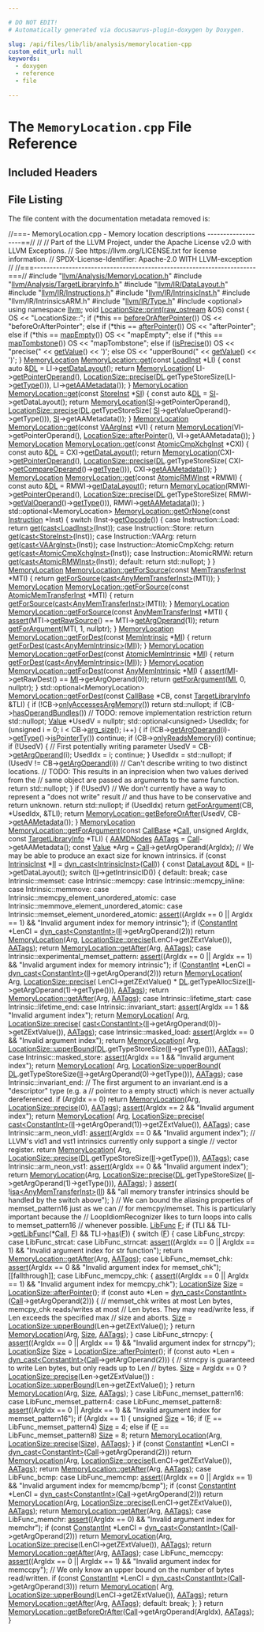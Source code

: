 ```yaml
---

# DO NOT EDIT!
# Automatically generated via docusaurus-plugin-doxygen by Doxygen.

slug: /api/files/lib/lib/analysis/memorylocation-cpp
custom_edit_url: null
keywords:
  - doxygen
  - reference
  - file

---
```





# The `MemoryLocation.cpp` File Reference

<DoxygenPage pluginConfig={pluginConfig}>



## Included Headers

<IncludesList>
<IncludesListItem
  filePath="llvm/Analysis/MemoryLocation.h"
  permalink="/docs/api/files/include/include/llvm/include/llvm/analysis/memorylocation-h"
  isLocal="true" />
<IncludesListItem
  filePath="llvm/Analysis/TargetLibraryInfo.h"
  permalink="/docs/api/files/include/include/llvm/include/llvm/analysis/targetlibraryinfo-h"
  isLocal="true" />
<IncludesListItem
  filePath="llvm/IR/DataLayout.h"
  permalink="/docs/api/files/include/include/llvm/include/llvm/ir/datalayout-h"
  isLocal="true" />
<IncludesListItem
  filePath="llvm/IR/Instructions.h"
  permalink="/docs/api/files/include/include/llvm/include/llvm/ir/instructions-h"
  isLocal="true" />
<IncludesListItem
  filePath="llvm/IR/IntrinsicInst.h"
  permalink="/docs/api/files/include/include/llvm/include/llvm/ir/intrinsicinst-h"
  isLocal="true" />
<IncludesListItem
  filePath="llvm/IR/IntrinsicsARM.h"
  permalink=""
  isLocal="true" />
<IncludesListItem
  filePath="llvm/IR/Type.h"
  permalink="/docs/api/files/include/include/llvm/include/llvm/ir/type-h"
  isLocal="true" />
<IncludesListItem
  filePath="optional"
  permalink=""
  isLocal="false" />
</IncludesList>


## File Listing

The file content with the documentation metadata removed is:

<ProgramListing>

<Link id="l00001" /><CodeLine lineNumber="1"><Highlight kind="comment">//===- MemoryLocation.cpp - Memory location descriptions -------------------==//</Highlight><Highlight kind="normal"></Highlight></CodeLine>
<Link id="l00002" /><CodeLine lineNumber="2"><Highlight kind="normal"></Highlight><Highlight kind="comment">//</Highlight><Highlight kind="normal"></Highlight></CodeLine>
<Link id="l00003" /><CodeLine lineNumber="3"><Highlight kind="normal"></Highlight><Highlight kind="comment">// Part of the LLVM Project, under the Apache License v2.0 with LLVM Exceptions.</Highlight><Highlight kind="normal"></Highlight></CodeLine>
<Link id="l00004" /><CodeLine lineNumber="4"><Highlight kind="normal"></Highlight><Highlight kind="comment">// See https://llvm.org/LICENSE.txt for license information.</Highlight><Highlight kind="normal"></Highlight></CodeLine>
<Link id="l00005" /><CodeLine lineNumber="5"><Highlight kind="normal"></Highlight><Highlight kind="comment">// SPDX-License-Identifier: Apache-2.0 WITH LLVM-exception</Highlight><Highlight kind="normal"></Highlight></CodeLine>
<Link id="l00006" /><CodeLine lineNumber="6"><Highlight kind="normal"></Highlight><Highlight kind="comment">//</Highlight><Highlight kind="normal"></Highlight></CodeLine>
<Link id="l00007" /><CodeLine lineNumber="7"><Highlight kind="normal"></Highlight><Highlight kind="comment">//===----------------------------------------------------------------------===//</Highlight><Highlight kind="normal"></Highlight></CodeLine>
<Link id="l00008" /><CodeLine lineNumber="8"><Highlight kind="normal"></Highlight></CodeLine>
<Link id="l00009" /><CodeLine lineNumber="9"><Highlight kind="normal"></Highlight><Highlight kind="preprocessor">#include &quot;<a href="/docs/api/files/include/include/llvm/include/llvm/analysis/memorylocation-h">llvm/Analysis/MemoryLocation.h</a>&quot;</Highlight><Highlight kind="normal"></Highlight></CodeLine>
<Link id="l00010" /><CodeLine lineNumber="10"><Highlight kind="normal"></Highlight><Highlight kind="preprocessor">#include &quot;<a href="/docs/api/files/include/include/llvm/include/llvm/analysis/targetlibraryinfo-h">llvm/Analysis/TargetLibraryInfo.h</a>&quot;</Highlight><Highlight kind="normal"></Highlight></CodeLine>
<Link id="l00011" /><CodeLine lineNumber="11"><Highlight kind="normal"></Highlight><Highlight kind="preprocessor">#include &quot;<a href="/docs/api/files/include/include/llvm/include/llvm/ir/datalayout-h">llvm/IR/DataLayout.h</a>&quot;</Highlight><Highlight kind="normal"></Highlight></CodeLine>
<Link id="l00012" /><CodeLine lineNumber="12"><Highlight kind="normal"></Highlight><Highlight kind="preprocessor">#include &quot;<a href="/docs/api/files/include/include/llvm/include/llvm/ir/instructions-h">llvm/IR/Instructions.h</a>&quot;</Highlight><Highlight kind="normal"></Highlight></CodeLine>
<Link id="l00013" /><CodeLine lineNumber="13"><Highlight kind="normal"></Highlight><Highlight kind="preprocessor">#include &quot;<a href="/docs/api/files/include/include/llvm/include/llvm/ir/intrinsicinst-h">llvm/IR/IntrinsicInst.h</a>&quot;</Highlight><Highlight kind="normal"></Highlight></CodeLine>
<Link id="l00014" /><CodeLine lineNumber="14"><Highlight kind="normal"></Highlight><Highlight kind="preprocessor">#include &quot;llvm/IR/IntrinsicsARM.h&quot;</Highlight><Highlight kind="normal"></Highlight></CodeLine>
<Link id="l00015" /><CodeLine lineNumber="15"><Highlight kind="normal"></Highlight><Highlight kind="preprocessor">#include &quot;<a href="/docs/api/files/include/include/llvm/include/llvm/ir/type-h">llvm/IR/Type.h</a>&quot;</Highlight><Highlight kind="normal"></Highlight></CodeLine>
<Link id="l00016" /><CodeLine lineNumber="16"><Highlight kind="normal"></Highlight><Highlight kind="preprocessor">#include &lt;optional&gt;</Highlight><Highlight kind="normal"></Highlight></CodeLine>
<Link id="l00017" /><CodeLine lineNumber="17"><Highlight kind="normal"></Highlight><Highlight kind="keyword">using namespace </Highlight><Highlight kind="normal"><a href="/docs/api/namespaces/llvm">llvm</a>;</Highlight></CodeLine>
<Link id="l00018" /><CodeLine lineNumber="18"><Highlight kind="normal"></Highlight></CodeLine>
<Link id="l00019" /><CodeLine lineNumber="19" lineLink="/docs/api/classes/llvm/locationsize/#a9b1d91a833a8210d4caf546e162ac627"><Highlight kind="normal"></Highlight><Highlight kind="keywordtype">void</Highlight><Highlight kind="normal"> <a href="/docs/api/classes/llvm/locationsize/#a9b1d91a833a8210d4caf546e162ac627">LocationSize::print</a>(<a href="/docs/api/classes/llvm/raw-ostream">raw&#95;ostream</a> &amp;OS)</Highlight><Highlight kind="keyword"> const </Highlight><Highlight kind="normal">&#123;</Highlight></CodeLine>
<Link id="l00020" /><CodeLine lineNumber="20"><Highlight kind="normal">  OS &lt;&lt; </Highlight><Highlight kind="stringliteral">&quot;LocationSize::&quot;</Highlight><Highlight kind="normal">;</Highlight></CodeLine>
<Link id="l00021" /><CodeLine lineNumber="21"><Highlight kind="normal">  </Highlight><Highlight kind="keywordflow">if</Highlight><Highlight kind="normal"> (&#42;</Highlight><Highlight kind="keyword">this</Highlight><Highlight kind="normal"> == <a href="/docs/api/classes/llvm/locationsize/#a837cf7f4d88580c0adb92afc6a3b08b0">beforeOrAfterPointer</a>())</Highlight></CodeLine>
<Link id="l00022" /><CodeLine lineNumber="22"><Highlight kind="normal">    OS &lt;&lt; </Highlight><Highlight kind="stringliteral">&quot;beforeOrAfterPointer&quot;</Highlight><Highlight kind="normal">;</Highlight></CodeLine>
<Link id="l00023" /><CodeLine lineNumber="23"><Highlight kind="normal">  </Highlight><Highlight kind="keywordflow">else</Highlight><Highlight kind="normal"> </Highlight><Highlight kind="keywordflow">if</Highlight><Highlight kind="normal"> (&#42;</Highlight><Highlight kind="keyword">this</Highlight><Highlight kind="normal"> == <a href="/docs/api/classes/llvm/locationsize/#ac01c1aa625e97bf21d27474544c463e5">afterPointer</a>())</Highlight></CodeLine>
<Link id="l00024" /><CodeLine lineNumber="24"><Highlight kind="normal">    OS &lt;&lt; </Highlight><Highlight kind="stringliteral">&quot;afterPointer&quot;</Highlight><Highlight kind="normal">;</Highlight></CodeLine>
<Link id="l00025" /><CodeLine lineNumber="25"><Highlight kind="normal">  </Highlight><Highlight kind="keywordflow">else</Highlight><Highlight kind="normal"> </Highlight><Highlight kind="keywordflow">if</Highlight><Highlight kind="normal"> (&#42;</Highlight><Highlight kind="keyword">this</Highlight><Highlight kind="normal"> == <a href="/docs/api/classes/llvm/locationsize/#a4758816718d91b0bb3a208a49039adf4">mapEmpty</a>())</Highlight></CodeLine>
<Link id="l00026" /><CodeLine lineNumber="26"><Highlight kind="normal">    OS &lt;&lt; </Highlight><Highlight kind="stringliteral">&quot;mapEmpty&quot;</Highlight><Highlight kind="normal">;</Highlight></CodeLine>
<Link id="l00027" /><CodeLine lineNumber="27"><Highlight kind="normal">  </Highlight><Highlight kind="keywordflow">else</Highlight><Highlight kind="normal"> </Highlight><Highlight kind="keywordflow">if</Highlight><Highlight kind="normal"> (&#42;</Highlight><Highlight kind="keyword">this</Highlight><Highlight kind="normal"> == <a href="/docs/api/classes/llvm/locationsize/#ae61749c787fd24d5402cb9fc9c6abe18">mapTombstone</a>())</Highlight></CodeLine>
<Link id="l00028" /><CodeLine lineNumber="28"><Highlight kind="normal">    OS &lt;&lt; </Highlight><Highlight kind="stringliteral">&quot;mapTombstone&quot;</Highlight><Highlight kind="normal">;</Highlight></CodeLine>
<Link id="l00029" /><CodeLine lineNumber="29"><Highlight kind="normal">  </Highlight><Highlight kind="keywordflow">else</Highlight><Highlight kind="normal"> </Highlight><Highlight kind="keywordflow">if</Highlight><Highlight kind="normal"> (<a href="/docs/api/classes/llvm/locationsize/#aa9addaa6f7dd437922a57401cb192031">isPrecise</a>())</Highlight></CodeLine>
<Link id="l00030" /><CodeLine lineNumber="30"><Highlight kind="normal">    OS &lt;&lt; </Highlight><Highlight kind="stringliteral">&quot;precise(&quot;</Highlight><Highlight kind="normal"> &lt;&lt; <a href="/docs/api/classes/llvm/locationsize/#a935a116f6c8690449f4eddd56a99504b">getValue</a>() &lt;&lt; </Highlight><Highlight kind="charliteral">&#39;)&#39;</Highlight><Highlight kind="normal">;</Highlight></CodeLine>
<Link id="l00031" /><CodeLine lineNumber="31"><Highlight kind="normal">  </Highlight><Highlight kind="keywordflow">else</Highlight><Highlight kind="normal"></Highlight></CodeLine>
<Link id="l00032" /><CodeLine lineNumber="32"><Highlight kind="normal">    OS &lt;&lt; </Highlight><Highlight kind="stringliteral">&quot;upperBound(&quot;</Highlight><Highlight kind="normal"> &lt;&lt; <a href="/docs/api/classes/llvm/locationsize/#a935a116f6c8690449f4eddd56a99504b">getValue</a>() &lt;&lt; </Highlight><Highlight kind="charliteral">&#39;)&#39;</Highlight><Highlight kind="normal">;</Highlight></CodeLine>
<Link id="l00033" /><CodeLine lineNumber="33"><Highlight kind="normal">&#125;</Highlight></CodeLine>
<Link id="l00034" /><CodeLine lineNumber="34"><Highlight kind="normal"></Highlight></CodeLine>
<Link id="l00035" /><CodeLine lineNumber="35" lineLink="/docs/api/classes/llvm/memorylocation/#a18e5a3f1d71ba10a624f2a8e5121cf1f"><Highlight kind="normal"><a href="/docs/api/classes/llvm/memorylocation/#aa17d3cf450fd3c75aaf0233578d73341">MemoryLocation</a> <a href="/docs/api/classes/llvm/memorylocation/#a18e5a3f1d71ba10a624f2a8e5121cf1f">MemoryLocation::get</a>(</Highlight><Highlight kind="keyword">const</Highlight><Highlight kind="normal"> <a href="/docs/api/classes/llvm/loadinst">LoadInst</a> &#42;LI) &#123;</Highlight></CodeLine>
<Link id="l00036" /><CodeLine lineNumber="36"><Highlight kind="normal">  </Highlight><Highlight kind="keyword">const</Highlight><Highlight kind="normal"> </Highlight><Highlight kind="keyword">auto</Highlight><Highlight kind="normal"> &amp;<a href="/docs/api/files/lib/lib/target/lib/target/arm/armslshardening-cpp/#ad467c4ab9119043f9b7750ab986be61a">DL</a> = LI-&gt;<a href="/docs/api/classes/llvm/instruction/#af65afd02332c4f21c2fab7d217d6600f">getDataLayout</a>();</Highlight></CodeLine>
<Link id="l00037" /><CodeLine lineNumber="37"><Highlight kind="normal"></Highlight></CodeLine>
<Link id="l00038" /><CodeLine lineNumber="38"><Highlight kind="normal">  </Highlight><Highlight kind="keywordflow">return</Highlight><Highlight kind="normal"> <a href="/docs/api/classes/llvm/memorylocation/#aa17d3cf450fd3c75aaf0233578d73341">MemoryLocation</a>(</Highlight></CodeLine>
<Link id="l00039" /><CodeLine lineNumber="39"><Highlight kind="normal">      LI-&gt;<a href="/docs/api/classes/llvm/loadinst/#a2d1ff28d6923802e165905b8d1766e76">getPointerOperand</a>(),</Highlight></CodeLine>
<Link id="l00040" /><CodeLine lineNumber="40"><Highlight kind="normal">      <a href="/docs/api/classes/llvm/locationsize/#a131715ceeb92fb803a329d6b76d14e0d">LocationSize::precise</a>(<a href="/docs/api/files/lib/lib/target/lib/target/arm/armslshardening-cpp/#ad467c4ab9119043f9b7750ab986be61a">DL</a>.getTypeStoreSize(LI-&gt;<a href="/docs/api/classes/llvm/value/#a0344a49526443edf90cc0aef3abd3337">getType</a>())),</Highlight></CodeLine>
<Link id="l00041" /><CodeLine lineNumber="41"><Highlight kind="normal">      LI-&gt;<a href="/docs/api/classes/llvm/instruction/#aade703948f2fdabdc65868bdf42d3141">getAAMetadata</a>());</Highlight></CodeLine>
<Link id="l00042" /><CodeLine lineNumber="42"><Highlight kind="normal">&#125;</Highlight></CodeLine>
<Link id="l00043" /><CodeLine lineNumber="43"><Highlight kind="normal"></Highlight></CodeLine>
<Link id="l00044" /><CodeLine lineNumber="44" lineLink="/docs/api/classes/llvm/memorylocation/#a4037bfe373761aedbe48f3010dbadfed"><Highlight kind="normal"><a href="/docs/api/classes/llvm/memorylocation/#aa17d3cf450fd3c75aaf0233578d73341">MemoryLocation</a> <a href="/docs/api/classes/llvm/memorylocation/#a18e5a3f1d71ba10a624f2a8e5121cf1f">MemoryLocation::get</a>(</Highlight><Highlight kind="keyword">const</Highlight><Highlight kind="normal"> <a href="/docs/api/classes/llvm/storeinst">StoreInst</a> &#42;<a href="/docs/api/namespaces/llvm/si">SI</a>) &#123;</Highlight></CodeLine>
<Link id="l00045" /><CodeLine lineNumber="45"><Highlight kind="normal">  </Highlight><Highlight kind="keyword">const</Highlight><Highlight kind="normal"> </Highlight><Highlight kind="keyword">auto</Highlight><Highlight kind="normal"> &amp;<a href="/docs/api/files/lib/lib/target/lib/target/arm/armslshardening-cpp/#ad467c4ab9119043f9b7750ab986be61a">DL</a> = <a href="/docs/api/namespaces/llvm/si">SI</a>-&gt;getDataLayout();</Highlight></CodeLine>
<Link id="l00046" /><CodeLine lineNumber="46"><Highlight kind="normal"></Highlight></CodeLine>
<Link id="l00047" /><CodeLine lineNumber="47"><Highlight kind="normal">  </Highlight><Highlight kind="keywordflow">return</Highlight><Highlight kind="normal"> <a href="/docs/api/classes/llvm/memorylocation/#aa17d3cf450fd3c75aaf0233578d73341">MemoryLocation</a>(<a href="/docs/api/namespaces/llvm/si">SI</a>-&gt;getPointerOperand(),</Highlight></CodeLine>
<Link id="l00048" /><CodeLine lineNumber="48"><Highlight kind="normal">                        <a href="/docs/api/classes/llvm/locationsize/#a131715ceeb92fb803a329d6b76d14e0d">LocationSize::precise</a>(<a href="/docs/api/files/lib/lib/target/lib/target/arm/armslshardening-cpp/#ad467c4ab9119043f9b7750ab986be61a">DL</a>.getTypeStoreSize(</Highlight></CodeLine>
<Link id="l00049" /><CodeLine lineNumber="49"><Highlight kind="normal">                            <a href="/docs/api/namespaces/llvm/si">SI</a>-&gt;getValueOperand()-&gt;getType())),</Highlight></CodeLine>
<Link id="l00050" /><CodeLine lineNumber="50"><Highlight kind="normal">                        <a href="/docs/api/namespaces/llvm/si">SI</a>-&gt;getAAMetadata());</Highlight></CodeLine>
<Link id="l00051" /><CodeLine lineNumber="51"><Highlight kind="normal">&#125;</Highlight></CodeLine>
<Link id="l00052" /><CodeLine lineNumber="52"><Highlight kind="normal"></Highlight></CodeLine>
<Link id="l00053" /><CodeLine lineNumber="53" lineLink="/docs/api/classes/llvm/memorylocation/#a7a7fb118760760e7530c5d6f5be6ce64"><Highlight kind="normal"><a href="/docs/api/classes/llvm/memorylocation/#aa17d3cf450fd3c75aaf0233578d73341">MemoryLocation</a> <a href="/docs/api/classes/llvm/memorylocation/#a18e5a3f1d71ba10a624f2a8e5121cf1f">MemoryLocation::get</a>(</Highlight><Highlight kind="keyword">const</Highlight><Highlight kind="normal"> <a href="/docs/api/classes/llvm/vaarginst">VAArgInst</a> &#42;VI) &#123;</Highlight></CodeLine>
<Link id="l00054" /><CodeLine lineNumber="54"><Highlight kind="normal">  </Highlight><Highlight kind="keywordflow">return</Highlight><Highlight kind="normal"> <a href="/docs/api/classes/llvm/memorylocation/#aa17d3cf450fd3c75aaf0233578d73341">MemoryLocation</a>(VI-&gt;getPointerOperand(),</Highlight></CodeLine>
<Link id="l00055" /><CodeLine lineNumber="55"><Highlight kind="normal">                        <a href="/docs/api/classes/llvm/locationsize/#ac01c1aa625e97bf21d27474544c463e5">LocationSize::afterPointer</a>(), VI-&gt;getAAMetadata());</Highlight></CodeLine>
<Link id="l00056" /><CodeLine lineNumber="56"><Highlight kind="normal">&#125;</Highlight></CodeLine>
<Link id="l00057" /><CodeLine lineNumber="57"><Highlight kind="normal"></Highlight></CodeLine>
<Link id="l00058" /><CodeLine lineNumber="58" lineLink="/docs/api/classes/llvm/memorylocation/#a6c1bd5fd8ec3eeb7320cd9d457b0f164"><Highlight kind="normal"><a href="/docs/api/classes/llvm/memorylocation/#aa17d3cf450fd3c75aaf0233578d73341">MemoryLocation</a> <a href="/docs/api/classes/llvm/memorylocation/#a18e5a3f1d71ba10a624f2a8e5121cf1f">MemoryLocation::get</a>(</Highlight><Highlight kind="keyword">const</Highlight><Highlight kind="normal"> <a href="/docs/api/classes/llvm/atomiccmpxchginst">AtomicCmpXchgInst</a> &#42;CXI) &#123;</Highlight></CodeLine>
<Link id="l00059" /><CodeLine lineNumber="59"><Highlight kind="normal">  </Highlight><Highlight kind="keyword">const</Highlight><Highlight kind="normal"> </Highlight><Highlight kind="keyword">auto</Highlight><Highlight kind="normal"> &amp;<a href="/docs/api/files/lib/lib/target/lib/target/arm/armslshardening-cpp/#ad467c4ab9119043f9b7750ab986be61a">DL</a> = CXI-&gt;<a href="/docs/api/classes/llvm/instruction/#af65afd02332c4f21c2fab7d217d6600f">getDataLayout</a>();</Highlight></CodeLine>
<Link id="l00060" /><CodeLine lineNumber="60"><Highlight kind="normal"></Highlight></CodeLine>
<Link id="l00061" /><CodeLine lineNumber="61"><Highlight kind="normal">  </Highlight><Highlight kind="keywordflow">return</Highlight><Highlight kind="normal"> <a href="/docs/api/classes/llvm/memorylocation/#aa17d3cf450fd3c75aaf0233578d73341">MemoryLocation</a>(CXI-&gt;<a href="/docs/api/classes/llvm/atomiccmpxchginst/#a6c4b659279dd2c617f262bfd36a5eee3">getPointerOperand</a>(),</Highlight></CodeLine>
<Link id="l00062" /><CodeLine lineNumber="62"><Highlight kind="normal">                        <a href="/docs/api/classes/llvm/locationsize/#a131715ceeb92fb803a329d6b76d14e0d">LocationSize::precise</a>(<a href="/docs/api/files/lib/lib/target/lib/target/arm/armslshardening-cpp/#ad467c4ab9119043f9b7750ab986be61a">DL</a>.getTypeStoreSize(</Highlight></CodeLine>
<Link id="l00063" /><CodeLine lineNumber="63"><Highlight kind="normal">                            CXI-&gt;<a href="/docs/api/classes/llvm/atomiccmpxchginst/#a39126826c171851bae4062b25b48e74e">getCompareOperand</a>()-&gt;<a href="/docs/api/classes/llvm/value/#a0344a49526443edf90cc0aef3abd3337">getType</a>())),</Highlight></CodeLine>
<Link id="l00064" /><CodeLine lineNumber="64"><Highlight kind="normal">                        CXI-&gt;<a href="/docs/api/classes/llvm/instruction/#aade703948f2fdabdc65868bdf42d3141">getAAMetadata</a>());</Highlight></CodeLine>
<Link id="l00065" /><CodeLine lineNumber="65"><Highlight kind="normal">&#125;</Highlight></CodeLine>
<Link id="l00066" /><CodeLine lineNumber="66"><Highlight kind="normal"></Highlight></CodeLine>
<Link id="l00067" /><CodeLine lineNumber="67" lineLink="/docs/api/classes/llvm/memorylocation/#a46d61c561714322cb42bd3db9f1609fa"><Highlight kind="normal"><a href="/docs/api/classes/llvm/memorylocation/#aa17d3cf450fd3c75aaf0233578d73341">MemoryLocation</a> <a href="/docs/api/classes/llvm/memorylocation/#a18e5a3f1d71ba10a624f2a8e5121cf1f">MemoryLocation::get</a>(</Highlight><Highlight kind="keyword">const</Highlight><Highlight kind="normal"> <a href="/docs/api/classes/llvm/atomicrmwinst">AtomicRMWInst</a> &#42;RMWI) &#123;</Highlight></CodeLine>
<Link id="l00068" /><CodeLine lineNumber="68"><Highlight kind="normal">  </Highlight><Highlight kind="keyword">const</Highlight><Highlight kind="normal"> </Highlight><Highlight kind="keyword">auto</Highlight><Highlight kind="normal"> &amp;<a href="/docs/api/files/lib/lib/target/lib/target/arm/armslshardening-cpp/#ad467c4ab9119043f9b7750ab986be61a">DL</a> = RMWI-&gt;<a href="/docs/api/classes/llvm/instruction/#af65afd02332c4f21c2fab7d217d6600f">getDataLayout</a>();</Highlight></CodeLine>
<Link id="l00069" /><CodeLine lineNumber="69"><Highlight kind="normal"></Highlight></CodeLine>
<Link id="l00070" /><CodeLine lineNumber="70"><Highlight kind="normal">  </Highlight><Highlight kind="keywordflow">return</Highlight><Highlight kind="normal"> <a href="/docs/api/classes/llvm/memorylocation/#aa17d3cf450fd3c75aaf0233578d73341">MemoryLocation</a>(RMWI-&gt;<a href="/docs/api/classes/llvm/atomicrmwinst/#a506260aecca4d92e8633628f8d4b83ae">getPointerOperand</a>(),</Highlight></CodeLine>
<Link id="l00071" /><CodeLine lineNumber="71"><Highlight kind="normal">                        <a href="/docs/api/classes/llvm/locationsize/#a131715ceeb92fb803a329d6b76d14e0d">LocationSize::precise</a>(<a href="/docs/api/files/lib/lib/target/lib/target/arm/armslshardening-cpp/#ad467c4ab9119043f9b7750ab986be61a">DL</a>.getTypeStoreSize(</Highlight></CodeLine>
<Link id="l00072" /><CodeLine lineNumber="72"><Highlight kind="normal">                            RMWI-&gt;<a href="/docs/api/classes/llvm/atomicrmwinst/#ae55438e0a802a1a20d6dcabf71b552ad">getValOperand</a>()-&gt;<a href="/docs/api/classes/llvm/value/#a0344a49526443edf90cc0aef3abd3337">getType</a>())),</Highlight></CodeLine>
<Link id="l00073" /><CodeLine lineNumber="73"><Highlight kind="normal">                        RMWI-&gt;<a href="/docs/api/classes/llvm/instruction/#aade703948f2fdabdc65868bdf42d3141">getAAMetadata</a>());</Highlight></CodeLine>
<Link id="l00074" /><CodeLine lineNumber="74"><Highlight kind="normal">&#125;</Highlight></CodeLine>
<Link id="l00075" /><CodeLine lineNumber="75"><Highlight kind="normal"></Highlight></CodeLine>
<Link id="l00076" /><CodeLine lineNumber="76"><Highlight kind="normal">std::optional&lt;MemoryLocation&gt;</Highlight></CodeLine>
<Link id="l00077" /><CodeLine lineNumber="77" lineLink="/docs/api/classes/llvm/memorylocation/#af61b31a99c1e58b1760492d2a7a1ba9c"><Highlight kind="normal"><a href="/docs/api/classes/llvm/memorylocation/#af61b31a99c1e58b1760492d2a7a1ba9c">MemoryLocation::getOrNone</a>(</Highlight><Highlight kind="keyword">const</Highlight><Highlight kind="normal"> <a href="/docs/api/classes/llvm/instruction">Instruction</a> &#42;Inst) &#123;</Highlight></CodeLine>
<Link id="l00078" /><CodeLine lineNumber="78"><Highlight kind="normal">  </Highlight><Highlight kind="keywordflow">switch</Highlight><Highlight kind="normal"> (Inst-&gt;<a href="/docs/api/classes/llvm/instruction/#ab4e05d690df389b8b1477c90387b575f">getOpcode</a>()) &#123;</Highlight></CodeLine>
<Link id="l00079" /><CodeLine lineNumber="79"><Highlight kind="normal">  </Highlight><Highlight kind="keywordflow">case</Highlight><Highlight kind="normal"> Instruction::Load:</Highlight></CodeLine>
<Link id="l00080" /><CodeLine lineNumber="80"><Highlight kind="normal">    </Highlight><Highlight kind="keywordflow">return</Highlight><Highlight kind="normal"> <a href="/docs/api/classes/llvm/memorylocation/#a18e5a3f1d71ba10a624f2a8e5121cf1f">get</a>(<a href="/docs/api/namespaces/llvm/#ac4fc845f5ed92de63cd4474f128f5fc5">cast&lt;LoadInst&gt;</a>(Inst));</Highlight></CodeLine>
<Link id="l00081" /><CodeLine lineNumber="81"><Highlight kind="normal">  </Highlight><Highlight kind="keywordflow">case</Highlight><Highlight kind="normal"> Instruction::Store:</Highlight></CodeLine>
<Link id="l00082" /><CodeLine lineNumber="82"><Highlight kind="normal">    </Highlight><Highlight kind="keywordflow">return</Highlight><Highlight kind="normal"> <a href="/docs/api/classes/llvm/memorylocation/#a18e5a3f1d71ba10a624f2a8e5121cf1f">get</a>(<a href="/docs/api/namespaces/llvm/#ac4fc845f5ed92de63cd4474f128f5fc5">cast&lt;StoreInst&gt;</a>(Inst));</Highlight></CodeLine>
<Link id="l00083" /><CodeLine lineNumber="83"><Highlight kind="normal">  </Highlight><Highlight kind="keywordflow">case</Highlight><Highlight kind="normal"> Instruction::VAArg:</Highlight></CodeLine>
<Link id="l00084" /><CodeLine lineNumber="84"><Highlight kind="normal">    </Highlight><Highlight kind="keywordflow">return</Highlight><Highlight kind="normal"> <a href="/docs/api/classes/llvm/memorylocation/#a18e5a3f1d71ba10a624f2a8e5121cf1f">get</a>(<a href="/docs/api/namespaces/llvm/#ac4fc845f5ed92de63cd4474f128f5fc5">cast&lt;VAArgInst&gt;</a>(Inst));</Highlight></CodeLine>
<Link id="l00085" /><CodeLine lineNumber="85"><Highlight kind="normal">  </Highlight><Highlight kind="keywordflow">case</Highlight><Highlight kind="normal"> Instruction::AtomicCmpXchg:</Highlight></CodeLine>
<Link id="l00086" /><CodeLine lineNumber="86"><Highlight kind="normal">    </Highlight><Highlight kind="keywordflow">return</Highlight><Highlight kind="normal"> <a href="/docs/api/classes/llvm/memorylocation/#a18e5a3f1d71ba10a624f2a8e5121cf1f">get</a>(<a href="/docs/api/namespaces/llvm/#ac4fc845f5ed92de63cd4474f128f5fc5">cast&lt;AtomicCmpXchgInst&gt;</a>(Inst));</Highlight></CodeLine>
<Link id="l00087" /><CodeLine lineNumber="87"><Highlight kind="normal">  </Highlight><Highlight kind="keywordflow">case</Highlight><Highlight kind="normal"> Instruction::AtomicRMW:</Highlight></CodeLine>
<Link id="l00088" /><CodeLine lineNumber="88"><Highlight kind="normal">    </Highlight><Highlight kind="keywordflow">return</Highlight><Highlight kind="normal"> <a href="/docs/api/classes/llvm/memorylocation/#a18e5a3f1d71ba10a624f2a8e5121cf1f">get</a>(<a href="/docs/api/namespaces/llvm/#ac4fc845f5ed92de63cd4474f128f5fc5">cast&lt;AtomicRMWInst&gt;</a>(Inst));</Highlight></CodeLine>
<Link id="l00089" /><CodeLine lineNumber="89"><Highlight kind="normal">  </Highlight><Highlight kind="keywordflow">default</Highlight><Highlight kind="normal">:</Highlight></CodeLine>
<Link id="l00090" /><CodeLine lineNumber="90"><Highlight kind="normal">    </Highlight><Highlight kind="keywordflow">return</Highlight><Highlight kind="normal"> std::nullopt;</Highlight></CodeLine>
<Link id="l00091" /><CodeLine lineNumber="91"><Highlight kind="normal">  &#125;</Highlight></CodeLine>
<Link id="l00092" /><CodeLine lineNumber="92"><Highlight kind="normal">&#125;</Highlight></CodeLine>
<Link id="l00093" /><CodeLine lineNumber="93"><Highlight kind="normal"></Highlight></CodeLine>
<Link id="l00094" /><CodeLine lineNumber="94" lineLink="/docs/api/classes/llvm/memorylocation/#a207e239d68b66b0d5ccad5997a5ef027"><Highlight kind="normal"><a href="/docs/api/classes/llvm/memorylocation/#aa17d3cf450fd3c75aaf0233578d73341">MemoryLocation</a> <a href="/docs/api/classes/llvm/memorylocation/#a207e239d68b66b0d5ccad5997a5ef027">MemoryLocation::getForSource</a>(</Highlight><Highlight kind="keyword">const</Highlight><Highlight kind="normal"> <a href="/docs/api/classes/llvm/memtransferinst">MemTransferInst</a> &#42;MTI) &#123;</Highlight></CodeLine>
<Link id="l00095" /><CodeLine lineNumber="95"><Highlight kind="normal">  </Highlight><Highlight kind="keywordflow">return</Highlight><Highlight kind="normal"> <a href="/docs/api/classes/llvm/memorylocation/#a207e239d68b66b0d5ccad5997a5ef027">getForSource</a>(<a href="/docs/api/namespaces/llvm/#ac4fc845f5ed92de63cd4474f128f5fc5">cast&lt;AnyMemTransferInst&gt;</a>(MTI));</Highlight></CodeLine>
<Link id="l00096" /><CodeLine lineNumber="96"><Highlight kind="normal">&#125;</Highlight></CodeLine>
<Link id="l00097" /><CodeLine lineNumber="97"><Highlight kind="normal"></Highlight></CodeLine>
<Link id="l00098" /><CodeLine lineNumber="98" lineLink="/docs/api/classes/llvm/memorylocation/#affa4eee9971fefed07074382af167a70"><Highlight kind="normal"><a href="/docs/api/classes/llvm/memorylocation/#aa17d3cf450fd3c75aaf0233578d73341">MemoryLocation</a> <a href="/docs/api/classes/llvm/memorylocation/#a207e239d68b66b0d5ccad5997a5ef027">MemoryLocation::getForSource</a>(</Highlight><Highlight kind="keyword">const</Highlight><Highlight kind="normal"> <a href="/docs/api/classes/llvm/atomicmemtransferinst">AtomicMemTransferInst</a> &#42;MTI) &#123;</Highlight></CodeLine>
<Link id="l00099" /><CodeLine lineNumber="99"><Highlight kind="normal">  </Highlight><Highlight kind="keywordflow">return</Highlight><Highlight kind="normal"> <a href="/docs/api/classes/llvm/memorylocation/#a207e239d68b66b0d5ccad5997a5ef027">getForSource</a>(<a href="/docs/api/namespaces/llvm/#ac4fc845f5ed92de63cd4474f128f5fc5">cast&lt;AnyMemTransferInst&gt;</a>(MTI));</Highlight></CodeLine>
<Link id="l00100" /><CodeLine lineNumber="100"><Highlight kind="normal">&#125;</Highlight></CodeLine>
<Link id="l00101" /><CodeLine lineNumber="101"><Highlight kind="normal"></Highlight></CodeLine>
<Link id="l00102" /><CodeLine lineNumber="102" lineLink="/docs/api/classes/llvm/memorylocation/#af438c8da3109f9d2b1530aed2771b88e"><Highlight kind="normal"><a href="/docs/api/classes/llvm/memorylocation/#aa17d3cf450fd3c75aaf0233578d73341">MemoryLocation</a> <a href="/docs/api/classes/llvm/memorylocation/#a207e239d68b66b0d5ccad5997a5ef027">MemoryLocation::getForSource</a>(</Highlight><Highlight kind="keyword">const</Highlight><Highlight kind="normal"> <a href="/docs/api/classes/llvm/anymemtransferinst">AnyMemTransferInst</a> &#42;MTI) &#123;</Highlight></CodeLine>
<Link id="l00103" /><CodeLine lineNumber="103"><Highlight kind="normal">  <a href="/docs/api/files/lib/lib/target/lib/target/amdgpu/silowercontrolflow-cpp/#a4868c5d81c5ccc98c47aeab6244346a0">assert</a>(MTI-&gt;<a href="/docs/api/classes/llvm/memtransferbase/#aa3c771310b66362b6a032071f63776bb">getRawSource</a>() == MTI-&gt;<a href="/docs/api/classes/llvm/callbase/#aabd76e6a8a23a5af1ce4d3c310d88bcd">getArgOperand</a>(1));</Highlight></CodeLine>
<Link id="l00104" /><CodeLine lineNumber="104"><Highlight kind="normal">  </Highlight><Highlight kind="keywordflow">return</Highlight><Highlight kind="normal"> <a href="/docs/api/classes/llvm/memorylocation/#afc51de08aefeeaabc77fefacc869dbd4">getForArgument</a>(MTI, 1, </Highlight><Highlight kind="keyword">nullptr</Highlight><Highlight kind="normal">);</Highlight></CodeLine>
<Link id="l00105" /><CodeLine lineNumber="105"><Highlight kind="normal">&#125;</Highlight></CodeLine>
<Link id="l00106" /><CodeLine lineNumber="106"><Highlight kind="normal"></Highlight></CodeLine>
<Link id="l00107" /><CodeLine lineNumber="107" lineLink="/docs/api/classes/llvm/memorylocation/#ac8f8983c6b76d0e30f22fff86b281f16"><Highlight kind="normal"><a href="/docs/api/classes/llvm/memorylocation/#aa17d3cf450fd3c75aaf0233578d73341">MemoryLocation</a> <a href="/docs/api/classes/llvm/memorylocation/#ac8f8983c6b76d0e30f22fff86b281f16">MemoryLocation::getForDest</a>(</Highlight><Highlight kind="keyword">const</Highlight><Highlight kind="normal"> <a href="/docs/api/classes/llvm/memintrinsic">MemIntrinsic</a> &#42;<a href="/docs/api/files/lib/lib/codegen/lib/codegen/globalisel/irtranslator-cpp/#abe44dfdea65b4f7e11e0a608ab708b76">MI</a>) &#123;</Highlight></CodeLine>
<Link id="l00108" /><CodeLine lineNumber="108"><Highlight kind="normal">  </Highlight><Highlight kind="keywordflow">return</Highlight><Highlight kind="normal"> <a href="/docs/api/classes/llvm/memorylocation/#ac8f8983c6b76d0e30f22fff86b281f16">getForDest</a>(<a href="/docs/api/namespaces/llvm/#ac4fc845f5ed92de63cd4474f128f5fc5">cast&lt;AnyMemIntrinsic&gt;</a>(<a href="/docs/api/files/lib/lib/codegen/lib/codegen/globalisel/irtranslator-cpp/#abe44dfdea65b4f7e11e0a608ab708b76">MI</a>));</Highlight></CodeLine>
<Link id="l00109" /><CodeLine lineNumber="109"><Highlight kind="normal">&#125;</Highlight></CodeLine>
<Link id="l00110" /><CodeLine lineNumber="110"><Highlight kind="normal"></Highlight></CodeLine>
<Link id="l00111" /><CodeLine lineNumber="111" lineLink="/docs/api/classes/llvm/memorylocation/#a95f08c3f32d60b2a352d73be8a055cfe"><Highlight kind="normal"><a href="/docs/api/classes/llvm/memorylocation/#aa17d3cf450fd3c75aaf0233578d73341">MemoryLocation</a> <a href="/docs/api/classes/llvm/memorylocation/#ac8f8983c6b76d0e30f22fff86b281f16">MemoryLocation::getForDest</a>(</Highlight><Highlight kind="keyword">const</Highlight><Highlight kind="normal"> <a href="/docs/api/classes/llvm/atomicmemintrinsic">AtomicMemIntrinsic</a> &#42;<a href="/docs/api/files/lib/lib/codegen/lib/codegen/globalisel/irtranslator-cpp/#abe44dfdea65b4f7e11e0a608ab708b76">MI</a>) &#123;</Highlight></CodeLine>
<Link id="l00112" /><CodeLine lineNumber="112"><Highlight kind="normal">  </Highlight><Highlight kind="keywordflow">return</Highlight><Highlight kind="normal"> <a href="/docs/api/classes/llvm/memorylocation/#ac8f8983c6b76d0e30f22fff86b281f16">getForDest</a>(<a href="/docs/api/namespaces/llvm/#ac4fc845f5ed92de63cd4474f128f5fc5">cast&lt;AnyMemIntrinsic&gt;</a>(<a href="/docs/api/files/lib/lib/codegen/lib/codegen/globalisel/irtranslator-cpp/#abe44dfdea65b4f7e11e0a608ab708b76">MI</a>));</Highlight></CodeLine>
<Link id="l00113" /><CodeLine lineNumber="113"><Highlight kind="normal">&#125;</Highlight></CodeLine>
<Link id="l00114" /><CodeLine lineNumber="114"><Highlight kind="normal"></Highlight></CodeLine>
<Link id="l00115" /><CodeLine lineNumber="115" lineLink="/docs/api/classes/llvm/memorylocation/#acb295e94a75b98f5c8840312a87e7a0d"><Highlight kind="normal"><a href="/docs/api/classes/llvm/memorylocation/#aa17d3cf450fd3c75aaf0233578d73341">MemoryLocation</a> <a href="/docs/api/classes/llvm/memorylocation/#ac8f8983c6b76d0e30f22fff86b281f16">MemoryLocation::getForDest</a>(</Highlight><Highlight kind="keyword">const</Highlight><Highlight kind="normal"> <a href="/docs/api/classes/llvm/anymemintrinsic">AnyMemIntrinsic</a> &#42;<a href="/docs/api/files/lib/lib/codegen/lib/codegen/globalisel/irtranslator-cpp/#abe44dfdea65b4f7e11e0a608ab708b76">MI</a>) &#123;</Highlight></CodeLine>
<Link id="l00116" /><CodeLine lineNumber="116"><Highlight kind="normal">  <a href="/docs/api/files/lib/lib/target/lib/target/amdgpu/silowercontrolflow-cpp/#a4868c5d81c5ccc98c47aeab6244346a0">assert</a>(<a href="/docs/api/files/lib/lib/codegen/lib/codegen/globalisel/irtranslator-cpp/#abe44dfdea65b4f7e11e0a608ab708b76">MI</a>-&gt;getRawDest() == <a href="/docs/api/files/lib/lib/codegen/lib/codegen/globalisel/irtranslator-cpp/#abe44dfdea65b4f7e11e0a608ab708b76">MI</a>-&gt;getArgOperand(0));</Highlight></CodeLine>
<Link id="l00117" /><CodeLine lineNumber="117"><Highlight kind="normal">  </Highlight><Highlight kind="keywordflow">return</Highlight><Highlight kind="normal"> <a href="/docs/api/classes/llvm/memorylocation/#afc51de08aefeeaabc77fefacc869dbd4">getForArgument</a>(<a href="/docs/api/files/lib/lib/codegen/lib/codegen/globalisel/irtranslator-cpp/#abe44dfdea65b4f7e11e0a608ab708b76">MI</a>, 0, </Highlight><Highlight kind="keyword">nullptr</Highlight><Highlight kind="normal">);</Highlight></CodeLine>
<Link id="l00118" /><CodeLine lineNumber="118"><Highlight kind="normal">&#125;</Highlight></CodeLine>
<Link id="l00119" /><CodeLine lineNumber="119"><Highlight kind="normal"></Highlight></CodeLine>
<Link id="l00120" /><CodeLine lineNumber="120"><Highlight kind="normal">std::optional&lt;MemoryLocation&gt;</Highlight></CodeLine>
<Link id="l00121" /><CodeLine lineNumber="121" lineLink="/docs/api/classes/llvm/memorylocation/#a4904e476c0d296b50491f629f7de59c3"><Highlight kind="normal"><a href="/docs/api/classes/llvm/memorylocation/#ac8f8983c6b76d0e30f22fff86b281f16">MemoryLocation::getForDest</a>(</Highlight><Highlight kind="keyword">const</Highlight><Highlight kind="normal"> <a href="/docs/api/classes/llvm/callbase">CallBase</a> &#42;CB, </Highlight><Highlight kind="keyword">const</Highlight><Highlight kind="normal"> <a href="/docs/api/classes/llvm/targetlibraryinfo">TargetLibraryInfo</a> &amp;TLI) &#123;</Highlight></CodeLine>
<Link id="l00122" /><CodeLine lineNumber="122"><Highlight kind="normal">  </Highlight><Highlight kind="keywordflow">if</Highlight><Highlight kind="normal"> (!CB-&gt;<a href="/docs/api/classes/llvm/callbase/#adc6331fb2f51f3f964b8f9494ab6620e">onlyAccessesArgMemory</a>())</Highlight></CodeLine>
<Link id="l00123" /><CodeLine lineNumber="123"><Highlight kind="normal">    </Highlight><Highlight kind="keywordflow">return</Highlight><Highlight kind="normal"> std::nullopt;</Highlight></CodeLine>
<Link id="l00124" /><CodeLine lineNumber="124"><Highlight kind="normal"></Highlight></CodeLine>
<Link id="l00125" /><CodeLine lineNumber="125"><Highlight kind="normal">  </Highlight><Highlight kind="keywordflow">if</Highlight><Highlight kind="normal"> (CB-&gt;<a href="/docs/api/classes/llvm/callbase/#aecc0c27ae96638bc9d8fa4caffa92c31">hasOperandBundles</a>())</Highlight></CodeLine>
<Link id="l00126" /><CodeLine lineNumber="126"><Highlight kind="normal">    </Highlight><Highlight kind="comment">// TODO: remove implementation restriction</Highlight><Highlight kind="normal"></Highlight></CodeLine>
<Link id="l00127" /><CodeLine lineNumber="127"><Highlight kind="normal">    </Highlight><Highlight kind="keywordflow">return</Highlight><Highlight kind="normal"> std::nullopt;</Highlight></CodeLine>
<Link id="l00128" /><CodeLine lineNumber="128"><Highlight kind="normal"></Highlight></CodeLine>
<Link id="l00129" /><CodeLine lineNumber="129"><Highlight kind="normal">  <a href="/docs/api/classes/llvm/value">Value</a> &#42;UsedV = </Highlight><Highlight kind="keyword">nullptr</Highlight><Highlight kind="normal">;</Highlight></CodeLine>
<Link id="l00130" /><CodeLine lineNumber="130"><Highlight kind="normal">  std::optional&lt;unsigned&gt; UsedIdx;</Highlight></CodeLine>
<Link id="l00131" /><CodeLine lineNumber="131"><Highlight kind="normal">  </Highlight><Highlight kind="keywordflow">for</Highlight><Highlight kind="normal"> (</Highlight><Highlight kind="keywordtype">unsigned</Highlight><Highlight kind="normal"> i = 0; i &lt; CB-&gt;<a href="/docs/api/classes/llvm/callbase/#adde2ea00dd2613ee41bfe91908e4e68e">arg&#95;size</a>(); i++) &#123;</Highlight></CodeLine>
<Link id="l00132" /><CodeLine lineNumber="132"><Highlight kind="normal">    </Highlight><Highlight kind="keywordflow">if</Highlight><Highlight kind="normal"> (!CB-&gt;<a href="/docs/api/classes/llvm/callbase/#aabd76e6a8a23a5af1ce4d3c310d88bcd">getArgOperand</a>(i)-&gt;<a href="/docs/api/classes/llvm/value/#a0344a49526443edf90cc0aef3abd3337">getType</a>()-&gt;<a href="/docs/api/classes/llvm/type/#a3b996fbf8458aafffc86cb98a68d0a47">isPointerTy</a>())</Highlight></CodeLine>
<Link id="l00133" /><CodeLine lineNumber="133"><Highlight kind="normal">      </Highlight><Highlight kind="keywordflow">continue</Highlight><Highlight kind="normal">;</Highlight></CodeLine>
<Link id="l00134" /><CodeLine lineNumber="134"><Highlight kind="normal">    </Highlight><Highlight kind="keywordflow">if</Highlight><Highlight kind="normal"> (CB-&gt;<a href="/docs/api/classes/llvm/callbase/#a857a8c38e4856efec047cc914c25b692">onlyReadsMemory</a>(i))</Highlight></CodeLine>
<Link id="l00135" /><CodeLine lineNumber="135"><Highlight kind="normal">      </Highlight><Highlight kind="keywordflow">continue</Highlight><Highlight kind="normal">;</Highlight></CodeLine>
<Link id="l00136" /><CodeLine lineNumber="136"><Highlight kind="normal">    </Highlight><Highlight kind="keywordflow">if</Highlight><Highlight kind="normal"> (!UsedV) &#123;</Highlight></CodeLine>
<Link id="l00137" /><CodeLine lineNumber="137"><Highlight kind="normal">      </Highlight><Highlight kind="comment">// First potentially writing parameter</Highlight><Highlight kind="normal"></Highlight></CodeLine>
<Link id="l00138" /><CodeLine lineNumber="138"><Highlight kind="normal">      UsedV = CB-&gt;<a href="/docs/api/classes/llvm/callbase/#aabd76e6a8a23a5af1ce4d3c310d88bcd">getArgOperand</a>(i);</Highlight></CodeLine>
<Link id="l00139" /><CodeLine lineNumber="139"><Highlight kind="normal">      UsedIdx = i;</Highlight></CodeLine>
<Link id="l00140" /><CodeLine lineNumber="140"><Highlight kind="normal">      </Highlight><Highlight kind="keywordflow">continue</Highlight><Highlight kind="normal">;</Highlight></CodeLine>
<Link id="l00141" /><CodeLine lineNumber="141"><Highlight kind="normal">    &#125;</Highlight></CodeLine>
<Link id="l00142" /><CodeLine lineNumber="142"><Highlight kind="normal">    UsedIdx = std::nullopt;</Highlight></CodeLine>
<Link id="l00143" /><CodeLine lineNumber="143"><Highlight kind="normal">    </Highlight><Highlight kind="keywordflow">if</Highlight><Highlight kind="normal"> (UsedV != CB-&gt;<a href="/docs/api/classes/llvm/callbase/#aabd76e6a8a23a5af1ce4d3c310d88bcd">getArgOperand</a>(i))</Highlight></CodeLine>
<Link id="l00144" /><CodeLine lineNumber="144"><Highlight kind="normal">      </Highlight><Highlight kind="comment">// Can&#39;t describe writing to two distinct locations.</Highlight><Highlight kind="normal"></Highlight></CodeLine>
<Link id="l00145" /><CodeLine lineNumber="145"><Highlight kind="normal">      </Highlight><Highlight kind="comment">// TODO: This results in an inprecision when two values derived from the</Highlight><Highlight kind="normal"></Highlight></CodeLine>
<Link id="l00146" /><CodeLine lineNumber="146"><Highlight kind="normal">      </Highlight><Highlight kind="comment">// same object are passed as arguments to the same function.</Highlight><Highlight kind="normal"></Highlight></CodeLine>
<Link id="l00147" /><CodeLine lineNumber="147"><Highlight kind="normal">      </Highlight><Highlight kind="keywordflow">return</Highlight><Highlight kind="normal"> std::nullopt;</Highlight></CodeLine>
<Link id="l00148" /><CodeLine lineNumber="148"><Highlight kind="normal">  &#125;</Highlight></CodeLine>
<Link id="l00149" /><CodeLine lineNumber="149"><Highlight kind="normal">  </Highlight><Highlight kind="keywordflow">if</Highlight><Highlight kind="normal"> (!UsedV)</Highlight></CodeLine>
<Link id="l00150" /><CodeLine lineNumber="150"><Highlight kind="normal">    </Highlight><Highlight kind="comment">// We don&#39;t currently have a way to represent a &quot;does not write&quot; result</Highlight><Highlight kind="normal"></Highlight></CodeLine>
<Link id="l00151" /><CodeLine lineNumber="151"><Highlight kind="normal">    </Highlight><Highlight kind="comment">// and thus have to be conservative and return unknown.</Highlight><Highlight kind="normal"></Highlight></CodeLine>
<Link id="l00152" /><CodeLine lineNumber="152"><Highlight kind="normal">    </Highlight><Highlight kind="keywordflow">return</Highlight><Highlight kind="normal"> std::nullopt;</Highlight></CodeLine>
<Link id="l00153" /><CodeLine lineNumber="153"><Highlight kind="normal"></Highlight></CodeLine>
<Link id="l00154" /><CodeLine lineNumber="154"><Highlight kind="normal">  </Highlight><Highlight kind="keywordflow">if</Highlight><Highlight kind="normal"> (UsedIdx)</Highlight></CodeLine>
<Link id="l00155" /><CodeLine lineNumber="155"><Highlight kind="normal">    </Highlight><Highlight kind="keywordflow">return</Highlight><Highlight kind="normal"> <a href="/docs/api/classes/llvm/memorylocation/#afc51de08aefeeaabc77fefacc869dbd4">getForArgument</a>(CB, &#42;UsedIdx, &amp;TLI);</Highlight></CodeLine>
<Link id="l00156" /><CodeLine lineNumber="156"><Highlight kind="normal">  </Highlight><Highlight kind="keywordflow">return</Highlight><Highlight kind="normal"> <a href="/docs/api/classes/llvm/memorylocation/#a46815b7f69bb96eddd2e1e01bec6120c">MemoryLocation::getBeforeOrAfter</a>(UsedV, CB-&gt;<a href="/docs/api/classes/llvm/instruction/#aade703948f2fdabdc65868bdf42d3141">getAAMetadata</a>());</Highlight></CodeLine>
<Link id="l00157" /><CodeLine lineNumber="157"><Highlight kind="normal">&#125;</Highlight></CodeLine>
<Link id="l00158" /><CodeLine lineNumber="158"><Highlight kind="normal"></Highlight></CodeLine>
<Link id="l00159" /><CodeLine lineNumber="159" lineLink="/docs/api/classes/llvm/memorylocation/#afc51de08aefeeaabc77fefacc869dbd4"><Highlight kind="normal"><a href="/docs/api/classes/llvm/memorylocation/#aa17d3cf450fd3c75aaf0233578d73341">MemoryLocation</a> <a href="/docs/api/classes/llvm/memorylocation/#afc51de08aefeeaabc77fefacc869dbd4">MemoryLocation::getForArgument</a>(</Highlight><Highlight kind="keyword">const</Highlight><Highlight kind="normal"> <a href="/docs/api/classes/llvm/callbase">CallBase</a> &#42;<a href="/docs/api/groups/arcopt/#ga9c9cf6ad55eb23d77d083a184e416c09">Call</a>,</Highlight></CodeLine>
<Link id="l00160" /><CodeLine lineNumber="160"><Highlight kind="normal">                                              </Highlight><Highlight kind="keywordtype">unsigned</Highlight><Highlight kind="normal"> ArgIdx,</Highlight></CodeLine>
<Link id="l00161" /><CodeLine lineNumber="161"><Highlight kind="normal">                                              </Highlight><Highlight kind="keyword">const</Highlight><Highlight kind="normal"> <a href="/docs/api/classes/llvm/targetlibraryinfo">TargetLibraryInfo</a> &#42;TLI) &#123;</Highlight></CodeLine>
<Link id="l00162" /><CodeLine lineNumber="162"><Highlight kind="normal">  <a href="/docs/api/structs/llvm/aamdnodes">AAMDNodes</a> <a href="/docs/api/classes/llvm/memorylocation/#a926099ca5ca5db6ba2de398c2487b725">AATags</a> = <a href="/docs/api/groups/arcopt/#ga9c9cf6ad55eb23d77d083a184e416c09">Call</a>-&gt;getAAMetadata();</Highlight></CodeLine>
<Link id="l00163" /><CodeLine lineNumber="163"><Highlight kind="normal">  </Highlight><Highlight kind="keyword">const</Highlight><Highlight kind="normal"> <a href="/docs/api/classes/llvm/value">Value</a> &#42;Arg = <a href="/docs/api/groups/arcopt/#ga9c9cf6ad55eb23d77d083a184e416c09">Call</a>-&gt;getArgOperand(ArgIdx);</Highlight></CodeLine>
<Link id="l00164" /><CodeLine lineNumber="164"><Highlight kind="normal"></Highlight></CodeLine>
<Link id="l00165" /><CodeLine lineNumber="165"><Highlight kind="normal">  </Highlight><Highlight kind="comment">// We may be able to produce an exact size for known intrinsics.</Highlight><Highlight kind="normal"></Highlight></CodeLine>
<Link id="l00166" /><CodeLine lineNumber="166"><Highlight kind="normal">  </Highlight><Highlight kind="keywordflow">if</Highlight><Highlight kind="normal"> (</Highlight><Highlight kind="keyword">const</Highlight><Highlight kind="normal"> <a href="/docs/api/classes/llvm/intrinsicinst">IntrinsicInst</a> &#42;<a href="/docs/api/files/lib/lib/target/lib/target/nvptx/nvvmintrrange-cpp/#ac5804672fc0850438d63caec770647f8">II</a> = <a href="/docs/api/namespaces/llvm/#a22eeee01734061ac1b31ccd994c49eef">dyn&#95;cast&lt;IntrinsicInst&gt;</a>(<a href="/docs/api/groups/arcopt/#ga9c9cf6ad55eb23d77d083a184e416c09">Call</a>)) &#123;</Highlight></CodeLine>
<Link id="l00167" /><CodeLine lineNumber="167"><Highlight kind="normal">    </Highlight><Highlight kind="keyword">const</Highlight><Highlight kind="normal"> <a href="/docs/api/classes/llvm/datalayout">DataLayout</a> &amp;<a href="/docs/api/files/lib/lib/target/lib/target/arm/armslshardening-cpp/#ad467c4ab9119043f9b7750ab986be61a">DL</a> = <a href="/docs/api/files/lib/lib/target/lib/target/nvptx/nvvmintrrange-cpp/#ac5804672fc0850438d63caec770647f8">II</a>-&gt;getDataLayout();</Highlight></CodeLine>
<Link id="l00168" /><CodeLine lineNumber="168"><Highlight kind="normal"></Highlight></CodeLine>
<Link id="l00169" /><CodeLine lineNumber="169"><Highlight kind="normal">    </Highlight><Highlight kind="keywordflow">switch</Highlight><Highlight kind="normal"> (<a href="/docs/api/files/lib/lib/target/lib/target/nvptx/nvvmintrrange-cpp/#ac5804672fc0850438d63caec770647f8">II</a>-&gt;getIntrinsicID()) &#123;</Highlight></CodeLine>
<Link id="l00170" /><CodeLine lineNumber="170"><Highlight kind="normal">    </Highlight><Highlight kind="keywordflow">default</Highlight><Highlight kind="normal">:</Highlight></CodeLine>
<Link id="l00171" /><CodeLine lineNumber="171"><Highlight kind="normal">      </Highlight><Highlight kind="keywordflow">break</Highlight><Highlight kind="normal">;</Highlight></CodeLine>
<Link id="l00172" /><CodeLine lineNumber="172"><Highlight kind="normal">    </Highlight><Highlight kind="keywordflow">case</Highlight><Highlight kind="normal"> Intrinsic::memset:</Highlight></CodeLine>
<Link id="l00173" /><CodeLine lineNumber="173"><Highlight kind="normal">    </Highlight><Highlight kind="keywordflow">case</Highlight><Highlight kind="normal"> Intrinsic::memcpy:</Highlight></CodeLine>
<Link id="l00174" /><CodeLine lineNumber="174"><Highlight kind="normal">    </Highlight><Highlight kind="keywordflow">case</Highlight><Highlight kind="normal"> Intrinsic::memcpy&#95;inline:</Highlight></CodeLine>
<Link id="l00175" /><CodeLine lineNumber="175"><Highlight kind="normal">    </Highlight><Highlight kind="keywordflow">case</Highlight><Highlight kind="normal"> Intrinsic::memmove:</Highlight></CodeLine>
<Link id="l00176" /><CodeLine lineNumber="176"><Highlight kind="normal">    </Highlight><Highlight kind="keywordflow">case</Highlight><Highlight kind="normal"> Intrinsic::memcpy&#95;element&#95;unordered&#95;atomic:</Highlight></CodeLine>
<Link id="l00177" /><CodeLine lineNumber="177"><Highlight kind="normal">    </Highlight><Highlight kind="keywordflow">case</Highlight><Highlight kind="normal"> Intrinsic::memmove&#95;element&#95;unordered&#95;atomic:</Highlight></CodeLine>
<Link id="l00178" /><CodeLine lineNumber="178"><Highlight kind="normal">    </Highlight><Highlight kind="keywordflow">case</Highlight><Highlight kind="normal"> Intrinsic::memset&#95;element&#95;unordered&#95;atomic:</Highlight></CodeLine>
<Link id="l00179" /><CodeLine lineNumber="179"><Highlight kind="normal">      <a href="/docs/api/files/lib/lib/target/lib/target/amdgpu/silowercontrolflow-cpp/#a4868c5d81c5ccc98c47aeab6244346a0">assert</a>((ArgIdx == 0 || ArgIdx == 1) &amp;&amp;</Highlight></CodeLine>
<Link id="l00180" /><CodeLine lineNumber="180"><Highlight kind="normal">             </Highlight><Highlight kind="stringliteral">&quot;Invalid argument index for memory intrinsic&quot;</Highlight><Highlight kind="normal">);</Highlight></CodeLine>
<Link id="l00181" /><CodeLine lineNumber="181"><Highlight kind="normal">      </Highlight><Highlight kind="keywordflow">if</Highlight><Highlight kind="normal"> (<a href="/docs/api/classes/llvm/constantint">ConstantInt</a> &#42;LenCI = <a href="/docs/api/namespaces/llvm/#a22eeee01734061ac1b31ccd994c49eef">dyn&#95;cast&lt;ConstantInt&gt;</a>(<a href="/docs/api/files/lib/lib/target/lib/target/nvptx/nvvmintrrange-cpp/#ac5804672fc0850438d63caec770647f8">II</a>-&gt;getArgOperand(2)))</Highlight></CodeLine>
<Link id="l00182" /><CodeLine lineNumber="182"><Highlight kind="normal">        </Highlight><Highlight kind="keywordflow">return</Highlight><Highlight kind="normal"> <a href="/docs/api/classes/llvm/memorylocation/#aa17d3cf450fd3c75aaf0233578d73341">MemoryLocation</a>(Arg, <a href="/docs/api/classes/llvm/locationsize/#a131715ceeb92fb803a329d6b76d14e0d">LocationSize::precise</a>(LenCI-&gt;getZExtValue()),</Highlight></CodeLine>
<Link id="l00183" /><CodeLine lineNumber="183"><Highlight kind="normal">                              <a href="/docs/api/classes/llvm/memorylocation/#a926099ca5ca5db6ba2de398c2487b725">AATags</a>);</Highlight></CodeLine>
<Link id="l00184" /><CodeLine lineNumber="184"><Highlight kind="normal">      </Highlight><Highlight kind="keywordflow">return</Highlight><Highlight kind="normal"> <a href="/docs/api/classes/llvm/memorylocation/#a49f776e0940cc5d63d17d85ff6dac257">MemoryLocation::getAfter</a>(Arg, <a href="/docs/api/classes/llvm/memorylocation/#a926099ca5ca5db6ba2de398c2487b725">AATags</a>);</Highlight></CodeLine>
<Link id="l00185" /><CodeLine lineNumber="185"><Highlight kind="normal"></Highlight></CodeLine>
<Link id="l00186" /><CodeLine lineNumber="186"><Highlight kind="normal">    </Highlight><Highlight kind="keywordflow">case</Highlight><Highlight kind="normal"> Intrinsic::experimental&#95;memset&#95;pattern:</Highlight></CodeLine>
<Link id="l00187" /><CodeLine lineNumber="187"><Highlight kind="normal">      <a href="/docs/api/files/lib/lib/target/lib/target/amdgpu/silowercontrolflow-cpp/#a4868c5d81c5ccc98c47aeab6244346a0">assert</a>((ArgIdx == 0 || ArgIdx == 1) &amp;&amp;</Highlight></CodeLine>
<Link id="l00188" /><CodeLine lineNumber="188"><Highlight kind="normal">             </Highlight><Highlight kind="stringliteral">&quot;Invalid argument index for memory intrinsic&quot;</Highlight><Highlight kind="normal">);</Highlight></CodeLine>
<Link id="l00189" /><CodeLine lineNumber="189"><Highlight kind="normal">      </Highlight><Highlight kind="keywordflow">if</Highlight><Highlight kind="normal"> (<a href="/docs/api/classes/llvm/constantint">ConstantInt</a> &#42;LenCI = <a href="/docs/api/namespaces/llvm/#a22eeee01734061ac1b31ccd994c49eef">dyn&#95;cast&lt;ConstantInt&gt;</a>(<a href="/docs/api/files/lib/lib/target/lib/target/nvptx/nvvmintrrange-cpp/#ac5804672fc0850438d63caec770647f8">II</a>-&gt;getArgOperand(2)))</Highlight></CodeLine>
<Link id="l00190" /><CodeLine lineNumber="190"><Highlight kind="normal">        </Highlight><Highlight kind="keywordflow">return</Highlight><Highlight kind="normal"> <a href="/docs/api/classes/llvm/memorylocation/#aa17d3cf450fd3c75aaf0233578d73341">MemoryLocation</a>(</Highlight></CodeLine>
<Link id="l00191" /><CodeLine lineNumber="191"><Highlight kind="normal">            Arg,</Highlight></CodeLine>
<Link id="l00192" /><CodeLine lineNumber="192"><Highlight kind="normal">            <a href="/docs/api/classes/llvm/locationsize/#a131715ceeb92fb803a329d6b76d14e0d">LocationSize::precise</a>(</Highlight></CodeLine>
<Link id="l00193" /><CodeLine lineNumber="193"><Highlight kind="normal">                LenCI-&gt;getZExtValue() &#42;</Highlight></CodeLine>
<Link id="l00194" /><CodeLine lineNumber="194"><Highlight kind="normal">                <a href="/docs/api/files/lib/lib/target/lib/target/arm/armslshardening-cpp/#ad467c4ab9119043f9b7750ab986be61a">DL</a>.getTypeAllocSize(<a href="/docs/api/files/lib/lib/target/lib/target/nvptx/nvvmintrrange-cpp/#ac5804672fc0850438d63caec770647f8">II</a>-&gt;getArgOperand(1)-&gt;getType())),</Highlight></CodeLine>
<Link id="l00195" /><CodeLine lineNumber="195"><Highlight kind="normal">            <a href="/docs/api/classes/llvm/memorylocation/#a926099ca5ca5db6ba2de398c2487b725">AATags</a>);</Highlight></CodeLine>
<Link id="l00196" /><CodeLine lineNumber="196"><Highlight kind="normal">      </Highlight><Highlight kind="keywordflow">return</Highlight><Highlight kind="normal"> <a href="/docs/api/classes/llvm/memorylocation/#a49f776e0940cc5d63d17d85ff6dac257">MemoryLocation::getAfter</a>(Arg, <a href="/docs/api/classes/llvm/memorylocation/#a926099ca5ca5db6ba2de398c2487b725">AATags</a>);</Highlight></CodeLine>
<Link id="l00197" /><CodeLine lineNumber="197"><Highlight kind="normal"></Highlight></CodeLine>
<Link id="l00198" /><CodeLine lineNumber="198"><Highlight kind="normal">    </Highlight><Highlight kind="keywordflow">case</Highlight><Highlight kind="normal"> Intrinsic::lifetime&#95;start:</Highlight></CodeLine>
<Link id="l00199" /><CodeLine lineNumber="199"><Highlight kind="normal">    </Highlight><Highlight kind="keywordflow">case</Highlight><Highlight kind="normal"> Intrinsic::lifetime&#95;end:</Highlight></CodeLine>
<Link id="l00200" /><CodeLine lineNumber="200"><Highlight kind="normal">    </Highlight><Highlight kind="keywordflow">case</Highlight><Highlight kind="normal"> Intrinsic::invariant&#95;start:</Highlight></CodeLine>
<Link id="l00201" /><CodeLine lineNumber="201"><Highlight kind="normal">      <a href="/docs/api/files/lib/lib/target/lib/target/amdgpu/silowercontrolflow-cpp/#a4868c5d81c5ccc98c47aeab6244346a0">assert</a>(ArgIdx == 1 &amp;&amp; </Highlight><Highlight kind="stringliteral">&quot;Invalid argument index&quot;</Highlight><Highlight kind="normal">);</Highlight></CodeLine>
<Link id="l00202" /><CodeLine lineNumber="202"><Highlight kind="normal">      </Highlight><Highlight kind="keywordflow">return</Highlight><Highlight kind="normal"> <a href="/docs/api/classes/llvm/memorylocation/#aa17d3cf450fd3c75aaf0233578d73341">MemoryLocation</a>(</Highlight></CodeLine>
<Link id="l00203" /><CodeLine lineNumber="203"><Highlight kind="normal">          Arg,</Highlight></CodeLine>
<Link id="l00204" /><CodeLine lineNumber="204"><Highlight kind="normal">          <a href="/docs/api/classes/llvm/locationsize/#a131715ceeb92fb803a329d6b76d14e0d">LocationSize::precise</a>(</Highlight></CodeLine>
<Link id="l00205" /><CodeLine lineNumber="205"><Highlight kind="normal">              <a href="/docs/api/namespaces/llvm/#ac4fc845f5ed92de63cd4474f128f5fc5">cast&lt;ConstantInt&gt;</a>(<a href="/docs/api/files/lib/lib/target/lib/target/nvptx/nvvmintrrange-cpp/#ac5804672fc0850438d63caec770647f8">II</a>-&gt;getArgOperand(0))-&gt;getZExtValue()),</Highlight></CodeLine>
<Link id="l00206" /><CodeLine lineNumber="206"><Highlight kind="normal">          <a href="/docs/api/classes/llvm/memorylocation/#a926099ca5ca5db6ba2de398c2487b725">AATags</a>);</Highlight></CodeLine>
<Link id="l00207" /><CodeLine lineNumber="207"><Highlight kind="normal"></Highlight></CodeLine>
<Link id="l00208" /><CodeLine lineNumber="208"><Highlight kind="normal">    </Highlight><Highlight kind="keywordflow">case</Highlight><Highlight kind="normal"> Intrinsic::masked&#95;load:</Highlight></CodeLine>
<Link id="l00209" /><CodeLine lineNumber="209"><Highlight kind="normal">      <a href="/docs/api/files/lib/lib/target/lib/target/amdgpu/silowercontrolflow-cpp/#a4868c5d81c5ccc98c47aeab6244346a0">assert</a>(ArgIdx == 0 &amp;&amp; </Highlight><Highlight kind="stringliteral">&quot;Invalid argument index&quot;</Highlight><Highlight kind="normal">);</Highlight></CodeLine>
<Link id="l00210" /><CodeLine lineNumber="210"><Highlight kind="normal">      </Highlight><Highlight kind="keywordflow">return</Highlight><Highlight kind="normal"> <a href="/docs/api/classes/llvm/memorylocation/#aa17d3cf450fd3c75aaf0233578d73341">MemoryLocation</a>(</Highlight></CodeLine>
<Link id="l00211" /><CodeLine lineNumber="211"><Highlight kind="normal">          Arg,</Highlight></CodeLine>
<Link id="l00212" /><CodeLine lineNumber="212"><Highlight kind="normal">          <a href="/docs/api/classes/llvm/locationsize/#ad7198c4852982f1005eb076b6ab126de">LocationSize::upperBound</a>(<a href="/docs/api/files/lib/lib/target/lib/target/arm/armslshardening-cpp/#ad467c4ab9119043f9b7750ab986be61a">DL</a>.getTypeStoreSize(<a href="/docs/api/files/lib/lib/target/lib/target/nvptx/nvvmintrrange-cpp/#ac5804672fc0850438d63caec770647f8">II</a>-&gt;getType())),</Highlight></CodeLine>
<Link id="l00213" /><CodeLine lineNumber="213"><Highlight kind="normal">          <a href="/docs/api/classes/llvm/memorylocation/#a926099ca5ca5db6ba2de398c2487b725">AATags</a>);</Highlight></CodeLine>
<Link id="l00214" /><CodeLine lineNumber="214"><Highlight kind="normal"></Highlight></CodeLine>
<Link id="l00215" /><CodeLine lineNumber="215"><Highlight kind="normal">    </Highlight><Highlight kind="keywordflow">case</Highlight><Highlight kind="normal"> Intrinsic::masked&#95;store:</Highlight></CodeLine>
<Link id="l00216" /><CodeLine lineNumber="216"><Highlight kind="normal">      <a href="/docs/api/files/lib/lib/target/lib/target/amdgpu/silowercontrolflow-cpp/#a4868c5d81c5ccc98c47aeab6244346a0">assert</a>(ArgIdx == 1 &amp;&amp; </Highlight><Highlight kind="stringliteral">&quot;Invalid argument index&quot;</Highlight><Highlight kind="normal">);</Highlight></CodeLine>
<Link id="l00217" /><CodeLine lineNumber="217"><Highlight kind="normal">      </Highlight><Highlight kind="keywordflow">return</Highlight><Highlight kind="normal"> <a href="/docs/api/classes/llvm/memorylocation/#aa17d3cf450fd3c75aaf0233578d73341">MemoryLocation</a>(</Highlight></CodeLine>
<Link id="l00218" /><CodeLine lineNumber="218"><Highlight kind="normal">          Arg,</Highlight></CodeLine>
<Link id="l00219" /><CodeLine lineNumber="219"><Highlight kind="normal">          <a href="/docs/api/classes/llvm/locationsize/#ad7198c4852982f1005eb076b6ab126de">LocationSize::upperBound</a>(</Highlight></CodeLine>
<Link id="l00220" /><CodeLine lineNumber="220"><Highlight kind="normal">              <a href="/docs/api/files/lib/lib/target/lib/target/arm/armslshardening-cpp/#ad467c4ab9119043f9b7750ab986be61a">DL</a>.getTypeStoreSize(<a href="/docs/api/files/lib/lib/target/lib/target/nvptx/nvvmintrrange-cpp/#ac5804672fc0850438d63caec770647f8">II</a>-&gt;getArgOperand(0)-&gt;getType())),</Highlight></CodeLine>
<Link id="l00221" /><CodeLine lineNumber="221"><Highlight kind="normal">          <a href="/docs/api/classes/llvm/memorylocation/#a926099ca5ca5db6ba2de398c2487b725">AATags</a>);</Highlight></CodeLine>
<Link id="l00222" /><CodeLine lineNumber="222"><Highlight kind="normal"></Highlight></CodeLine>
<Link id="l00223" /><CodeLine lineNumber="223"><Highlight kind="normal">    </Highlight><Highlight kind="keywordflow">case</Highlight><Highlight kind="normal"> Intrinsic::invariant&#95;end:</Highlight></CodeLine>
<Link id="l00224" /><CodeLine lineNumber="224"><Highlight kind="normal">      </Highlight><Highlight kind="comment">// The first argument to an invariant.end is a &quot;descriptor&quot; type (e.g. a</Highlight><Highlight kind="normal"></Highlight></CodeLine>
<Link id="l00225" /><CodeLine lineNumber="225"><Highlight kind="normal">      </Highlight><Highlight kind="comment">// pointer to a empty struct) which is never actually dereferenced.</Highlight><Highlight kind="normal"></Highlight></CodeLine>
<Link id="l00226" /><CodeLine lineNumber="226"><Highlight kind="normal">      </Highlight><Highlight kind="keywordflow">if</Highlight><Highlight kind="normal"> (ArgIdx == 0)</Highlight></CodeLine>
<Link id="l00227" /><CodeLine lineNumber="227"><Highlight kind="normal">        </Highlight><Highlight kind="keywordflow">return</Highlight><Highlight kind="normal"> <a href="/docs/api/classes/llvm/memorylocation/#aa17d3cf450fd3c75aaf0233578d73341">MemoryLocation</a>(Arg, <a href="/docs/api/classes/llvm/locationsize/#a131715ceeb92fb803a329d6b76d14e0d">LocationSize::precise</a>(0), <a href="/docs/api/classes/llvm/memorylocation/#a926099ca5ca5db6ba2de398c2487b725">AATags</a>);</Highlight></CodeLine>
<Link id="l00228" /><CodeLine lineNumber="228"><Highlight kind="normal">      <a href="/docs/api/files/lib/lib/target/lib/target/amdgpu/silowercontrolflow-cpp/#a4868c5d81c5ccc98c47aeab6244346a0">assert</a>(ArgIdx == 2 &amp;&amp; </Highlight><Highlight kind="stringliteral">&quot;Invalid argument index&quot;</Highlight><Highlight kind="normal">);</Highlight></CodeLine>
<Link id="l00229" /><CodeLine lineNumber="229"><Highlight kind="normal">      </Highlight><Highlight kind="keywordflow">return</Highlight><Highlight kind="normal"> <a href="/docs/api/classes/llvm/memorylocation/#aa17d3cf450fd3c75aaf0233578d73341">MemoryLocation</a>(</Highlight></CodeLine>
<Link id="l00230" /><CodeLine lineNumber="230"><Highlight kind="normal">          Arg,</Highlight></CodeLine>
<Link id="l00231" /><CodeLine lineNumber="231"><Highlight kind="normal">          <a href="/docs/api/classes/llvm/locationsize/#a131715ceeb92fb803a329d6b76d14e0d">LocationSize::precise</a>(</Highlight></CodeLine>
<Link id="l00232" /><CodeLine lineNumber="232"><Highlight kind="normal">              <a href="/docs/api/namespaces/llvm/#ac4fc845f5ed92de63cd4474f128f5fc5">cast&lt;ConstantInt&gt;</a>(<a href="/docs/api/files/lib/lib/target/lib/target/nvptx/nvvmintrrange-cpp/#ac5804672fc0850438d63caec770647f8">II</a>-&gt;getArgOperand(1))-&gt;getZExtValue()),</Highlight></CodeLine>
<Link id="l00233" /><CodeLine lineNumber="233"><Highlight kind="normal">          <a href="/docs/api/classes/llvm/memorylocation/#a926099ca5ca5db6ba2de398c2487b725">AATags</a>);</Highlight></CodeLine>
<Link id="l00234" /><CodeLine lineNumber="234"><Highlight kind="normal"></Highlight></CodeLine>
<Link id="l00235" /><CodeLine lineNumber="235"><Highlight kind="normal">    </Highlight><Highlight kind="keywordflow">case</Highlight><Highlight kind="normal"> Intrinsic::arm&#95;neon&#95;vld1:</Highlight></CodeLine>
<Link id="l00236" /><CodeLine lineNumber="236"><Highlight kind="normal">      <a href="/docs/api/files/lib/lib/target/lib/target/amdgpu/silowercontrolflow-cpp/#a4868c5d81c5ccc98c47aeab6244346a0">assert</a>(ArgIdx == 0 &amp;&amp; </Highlight><Highlight kind="stringliteral">&quot;Invalid argument index&quot;</Highlight><Highlight kind="normal">);</Highlight></CodeLine>
<Link id="l00237" /><CodeLine lineNumber="237"><Highlight kind="normal">      </Highlight><Highlight kind="comment">// LLVM&#39;s vld1 and vst1 intrinsics currently only support a single</Highlight><Highlight kind="normal"></Highlight></CodeLine>
<Link id="l00238" /><CodeLine lineNumber="238"><Highlight kind="normal">      </Highlight><Highlight kind="comment">// vector register.</Highlight><Highlight kind="normal"></Highlight></CodeLine>
<Link id="l00239" /><CodeLine lineNumber="239"><Highlight kind="normal">      </Highlight><Highlight kind="keywordflow">return</Highlight><Highlight kind="normal"> <a href="/docs/api/classes/llvm/memorylocation/#aa17d3cf450fd3c75aaf0233578d73341">MemoryLocation</a>(</Highlight></CodeLine>
<Link id="l00240" /><CodeLine lineNumber="240"><Highlight kind="normal">          Arg, <a href="/docs/api/classes/llvm/locationsize/#a131715ceeb92fb803a329d6b76d14e0d">LocationSize::precise</a>(<a href="/docs/api/files/lib/lib/target/lib/target/arm/armslshardening-cpp/#ad467c4ab9119043f9b7750ab986be61a">DL</a>.getTypeStoreSize(<a href="/docs/api/files/lib/lib/target/lib/target/nvptx/nvvmintrrange-cpp/#ac5804672fc0850438d63caec770647f8">II</a>-&gt;getType())),</Highlight></CodeLine>
<Link id="l00241" /><CodeLine lineNumber="241"><Highlight kind="normal">          <a href="/docs/api/classes/llvm/memorylocation/#a926099ca5ca5db6ba2de398c2487b725">AATags</a>);</Highlight></CodeLine>
<Link id="l00242" /><CodeLine lineNumber="242"><Highlight kind="normal"></Highlight></CodeLine>
<Link id="l00243" /><CodeLine lineNumber="243"><Highlight kind="normal">    </Highlight><Highlight kind="keywordflow">case</Highlight><Highlight kind="normal"> Intrinsic::arm&#95;neon&#95;vst1:</Highlight></CodeLine>
<Link id="l00244" /><CodeLine lineNumber="244"><Highlight kind="normal">      <a href="/docs/api/files/lib/lib/target/lib/target/amdgpu/silowercontrolflow-cpp/#a4868c5d81c5ccc98c47aeab6244346a0">assert</a>(ArgIdx == 0 &amp;&amp; </Highlight><Highlight kind="stringliteral">&quot;Invalid argument index&quot;</Highlight><Highlight kind="normal">);</Highlight></CodeLine>
<Link id="l00245" /><CodeLine lineNumber="245"><Highlight kind="normal">      </Highlight><Highlight kind="keywordflow">return</Highlight><Highlight kind="normal"> <a href="/docs/api/classes/llvm/memorylocation/#aa17d3cf450fd3c75aaf0233578d73341">MemoryLocation</a>(Arg,</Highlight></CodeLine>
<Link id="l00246" /><CodeLine lineNumber="246"><Highlight kind="normal">                            <a href="/docs/api/classes/llvm/locationsize/#a131715ceeb92fb803a329d6b76d14e0d">LocationSize::precise</a>(<a href="/docs/api/files/lib/lib/target/lib/target/arm/armslshardening-cpp/#ad467c4ab9119043f9b7750ab986be61a">DL</a>.getTypeStoreSize(</Highlight></CodeLine>
<Link id="l00247" /><CodeLine lineNumber="247"><Highlight kind="normal">                                <a href="/docs/api/files/lib/lib/target/lib/target/nvptx/nvvmintrrange-cpp/#ac5804672fc0850438d63caec770647f8">II</a>-&gt;getArgOperand(1)-&gt;getType())),</Highlight></CodeLine>
<Link id="l00248" /><CodeLine lineNumber="248"><Highlight kind="normal">                            <a href="/docs/api/classes/llvm/memorylocation/#a926099ca5ca5db6ba2de398c2487b725">AATags</a>);</Highlight></CodeLine>
<Link id="l00249" /><CodeLine lineNumber="249"><Highlight kind="normal">    &#125;</Highlight></CodeLine>
<Link id="l00250" /><CodeLine lineNumber="250"><Highlight kind="normal"></Highlight></CodeLine>
<Link id="l00251" /><CodeLine lineNumber="251"><Highlight kind="normal">    <a href="/docs/api/files/lib/lib/target/lib/target/amdgpu/silowercontrolflow-cpp/#a4868c5d81c5ccc98c47aeab6244346a0">assert</a>(</Highlight></CodeLine>
<Link id="l00252" /><CodeLine lineNumber="252"><Highlight kind="normal">        !<a href="/docs/api/namespaces/llvm/#a92ca992e52dddc420f4b069cae06dfbe">isa&lt;AnyMemTransferInst&gt;</a>(<a href="/docs/api/files/lib/lib/target/lib/target/nvptx/nvvmintrrange-cpp/#ac5804672fc0850438d63caec770647f8">II</a>) &amp;&amp;</Highlight></CodeLine>
<Link id="l00253" /><CodeLine lineNumber="253"><Highlight kind="normal">        </Highlight><Highlight kind="stringliteral">&quot;all memory transfer intrinsics should be handled by the switch above&quot;</Highlight><Highlight kind="normal">);</Highlight></CodeLine>
<Link id="l00254" /><CodeLine lineNumber="254"><Highlight kind="normal">  &#125;</Highlight></CodeLine>
<Link id="l00255" /><CodeLine lineNumber="255"><Highlight kind="normal"></Highlight></CodeLine>
<Link id="l00256" /><CodeLine lineNumber="256"><Highlight kind="normal">  </Highlight><Highlight kind="comment">// We can bound the aliasing properties of memset&#95;pattern16 just as we can</Highlight><Highlight kind="normal"></Highlight></CodeLine>
<Link id="l00257" /><CodeLine lineNumber="257"><Highlight kind="normal">  </Highlight><Highlight kind="comment">// for memcpy/memset.  This is particularly important because the</Highlight><Highlight kind="normal"></Highlight></CodeLine>
<Link id="l00258" /><CodeLine lineNumber="258"><Highlight kind="normal">  </Highlight><Highlight kind="comment">// LoopIdiomRecognizer likes to turn loops into calls to memset&#95;pattern16</Highlight><Highlight kind="normal"></Highlight></CodeLine>
<Link id="l00259" /><CodeLine lineNumber="259"><Highlight kind="normal">  </Highlight><Highlight kind="comment">// whenever possible.</Highlight><Highlight kind="normal"></Highlight></CodeLine>
<Link id="l00260" /><CodeLine lineNumber="260"><Highlight kind="normal">  <a href="/docs/api/namespaces/llvm/#a26a5e408fc09c5664d2bbb2d7fae154e">LibFunc</a> <a href="/docs/api/files/lib/lib/support/md5-cpp/#a96d73bbd7af15cb1fc38c3f4a3bd82e9">F</a>;</Highlight></CodeLine>
<Link id="l00261" /><CodeLine lineNumber="261"><Highlight kind="normal">  </Highlight><Highlight kind="keywordflow">if</Highlight><Highlight kind="normal"> (TLI &amp;&amp; TLI-&gt;<a href="/docs/api/classes/llvm/targetlibraryinfo/#a97cfbbed8869e3582142012a071a9052">getLibFunc</a>(&#42;<a href="/docs/api/groups/arcopt/#ga9c9cf6ad55eb23d77d083a184e416c09">Call</a>, <a href="/docs/api/files/lib/lib/support/md5-cpp/#a96d73bbd7af15cb1fc38c3f4a3bd82e9">F</a>) &amp;&amp; TLI-&gt;<a href="/docs/api/classes/llvm/targetlibraryinfo/#a54699e3f128acda6003afc11d3027f6c">has</a>(<a href="/docs/api/files/lib/lib/support/md5-cpp/#a96d73bbd7af15cb1fc38c3f4a3bd82e9">F</a>)) &#123;</Highlight></CodeLine>
<Link id="l00262" /><CodeLine lineNumber="262"><Highlight kind="normal">    </Highlight><Highlight kind="keywordflow">switch</Highlight><Highlight kind="normal"> (<a href="/docs/api/files/lib/lib/support/md5-cpp/#a96d73bbd7af15cb1fc38c3f4a3bd82e9">F</a>) &#123;</Highlight></CodeLine>
<Link id="l00263" /><CodeLine lineNumber="263"><Highlight kind="normal">    </Highlight><Highlight kind="keywordflow">case</Highlight><Highlight kind="normal"> LibFunc&#95;strcpy:</Highlight></CodeLine>
<Link id="l00264" /><CodeLine lineNumber="264"><Highlight kind="normal">    </Highlight><Highlight kind="keywordflow">case</Highlight><Highlight kind="normal"> LibFunc&#95;strcat:</Highlight></CodeLine>
<Link id="l00265" /><CodeLine lineNumber="265"><Highlight kind="normal">    </Highlight><Highlight kind="keywordflow">case</Highlight><Highlight kind="normal"> LibFunc&#95;strncat:</Highlight></CodeLine>
<Link id="l00266" /><CodeLine lineNumber="266"><Highlight kind="normal">      <a href="/docs/api/files/lib/lib/target/lib/target/amdgpu/silowercontrolflow-cpp/#a4868c5d81c5ccc98c47aeab6244346a0">assert</a>((ArgIdx == 0 || ArgIdx == 1) &amp;&amp; </Highlight><Highlight kind="stringliteral">&quot;Invalid argument index for str function&quot;</Highlight><Highlight kind="normal">);</Highlight></CodeLine>
<Link id="l00267" /><CodeLine lineNumber="267"><Highlight kind="normal">      </Highlight><Highlight kind="keywordflow">return</Highlight><Highlight kind="normal"> <a href="/docs/api/classes/llvm/memorylocation/#a49f776e0940cc5d63d17d85ff6dac257">MemoryLocation::getAfter</a>(Arg, <a href="/docs/api/classes/llvm/memorylocation/#a926099ca5ca5db6ba2de398c2487b725">AATags</a>);</Highlight></CodeLine>
<Link id="l00268" /><CodeLine lineNumber="268"><Highlight kind="normal"></Highlight></CodeLine>
<Link id="l00269" /><CodeLine lineNumber="269"><Highlight kind="normal">    </Highlight><Highlight kind="keywordflow">case</Highlight><Highlight kind="normal"> LibFunc&#95;memset&#95;chk:</Highlight></CodeLine>
<Link id="l00270" /><CodeLine lineNumber="270"><Highlight kind="normal">      <a href="/docs/api/files/lib/lib/target/lib/target/amdgpu/silowercontrolflow-cpp/#a4868c5d81c5ccc98c47aeab6244346a0">assert</a>(ArgIdx == 0 &amp;&amp; </Highlight><Highlight kind="stringliteral">&quot;Invalid argument index for memset&#95;chk&quot;</Highlight><Highlight kind="normal">);</Highlight></CodeLine>
<Link id="l00271" /><CodeLine lineNumber="271"><Highlight kind="normal">      &#91;&#91;fallthrough&#93;&#93;;</Highlight></CodeLine>
<Link id="l00272" /><CodeLine lineNumber="272"><Highlight kind="normal">    </Highlight><Highlight kind="keywordflow">case</Highlight><Highlight kind="normal"> LibFunc&#95;memcpy&#95;chk: &#123;</Highlight></CodeLine>
<Link id="l00273" /><CodeLine lineNumber="273"><Highlight kind="normal">      <a href="/docs/api/files/lib/lib/target/lib/target/amdgpu/silowercontrolflow-cpp/#a4868c5d81c5ccc98c47aeab6244346a0">assert</a>((ArgIdx == 0 || ArgIdx == 1) &amp;&amp;</Highlight></CodeLine>
<Link id="l00274" /><CodeLine lineNumber="274"><Highlight kind="normal">             </Highlight><Highlight kind="stringliteral">&quot;Invalid argument index for memcpy&#95;chk&quot;</Highlight><Highlight kind="normal">);</Highlight></CodeLine>
<Link id="l00275" /><CodeLine lineNumber="275"><Highlight kind="normal">      <a href="/docs/api/classes/llvm/locationsize">LocationSize</a> <a href="/docs/api/classes/llvm/memorylocation/#a39f7ff959874bf38f3e14aa0b2622da0">Size</a> = <a href="/docs/api/classes/llvm/locationsize/#ac01c1aa625e97bf21d27474544c463e5">LocationSize::afterPointer</a>();</Highlight></CodeLine>
<Link id="l00276" /><CodeLine lineNumber="276"><Highlight kind="normal">      </Highlight><Highlight kind="keywordflow">if</Highlight><Highlight kind="normal"> (</Highlight><Highlight kind="keyword">const</Highlight><Highlight kind="normal"> </Highlight><Highlight kind="keyword">auto</Highlight><Highlight kind="normal"> &#42;Len = <a href="/docs/api/namespaces/llvm/#a22eeee01734061ac1b31ccd994c49eef">dyn&#95;cast&lt;ConstantInt&gt;</a>(<a href="/docs/api/groups/arcopt/#ga9c9cf6ad55eb23d77d083a184e416c09">Call</a>-&gt;getArgOperand(2))) &#123;</Highlight></CodeLine>
<Link id="l00277" /><CodeLine lineNumber="277"><Highlight kind="normal">        </Highlight><Highlight kind="comment">// memset&#95;chk writes at most Len bytes, memcpy&#95;chk reads/writes at most</Highlight><Highlight kind="normal"></Highlight></CodeLine>
<Link id="l00278" /><CodeLine lineNumber="278"><Highlight kind="normal">        </Highlight><Highlight kind="comment">// Len bytes. They may read/write less, if Len exceeds the specified max</Highlight><Highlight kind="normal"></Highlight></CodeLine>
<Link id="l00279" /><CodeLine lineNumber="279"><Highlight kind="normal">        </Highlight><Highlight kind="comment">// size and aborts.</Highlight><Highlight kind="normal"></Highlight></CodeLine>
<Link id="l00280" /><CodeLine lineNumber="280"><Highlight kind="normal">        <a href="/docs/api/classes/llvm/memorylocation/#a39f7ff959874bf38f3e14aa0b2622da0">Size</a> = <a href="/docs/api/classes/llvm/locationsize/#ad7198c4852982f1005eb076b6ab126de">LocationSize::upperBound</a>(Len-&gt;getZExtValue());</Highlight></CodeLine>
<Link id="l00281" /><CodeLine lineNumber="281"><Highlight kind="normal">      &#125;</Highlight></CodeLine>
<Link id="l00282" /><CodeLine lineNumber="282"><Highlight kind="normal">      </Highlight><Highlight kind="keywordflow">return</Highlight><Highlight kind="normal"> <a href="/docs/api/classes/llvm/memorylocation/#aa17d3cf450fd3c75aaf0233578d73341">MemoryLocation</a>(Arg, <a href="/docs/api/classes/llvm/memorylocation/#a39f7ff959874bf38f3e14aa0b2622da0">Size</a>, <a href="/docs/api/classes/llvm/memorylocation/#a926099ca5ca5db6ba2de398c2487b725">AATags</a>);</Highlight></CodeLine>
<Link id="l00283" /><CodeLine lineNumber="283"><Highlight kind="normal">    &#125;</Highlight></CodeLine>
<Link id="l00284" /><CodeLine lineNumber="284"><Highlight kind="normal">    </Highlight><Highlight kind="keywordflow">case</Highlight><Highlight kind="normal"> LibFunc&#95;strncpy: &#123;</Highlight></CodeLine>
<Link id="l00285" /><CodeLine lineNumber="285"><Highlight kind="normal">      <a href="/docs/api/files/lib/lib/target/lib/target/amdgpu/silowercontrolflow-cpp/#a4868c5d81c5ccc98c47aeab6244346a0">assert</a>((ArgIdx == 0 || ArgIdx == 1) &amp;&amp;</Highlight></CodeLine>
<Link id="l00286" /><CodeLine lineNumber="286"><Highlight kind="normal">             </Highlight><Highlight kind="stringliteral">&quot;Invalid argument index for strncpy&quot;</Highlight><Highlight kind="normal">);</Highlight></CodeLine>
<Link id="l00287" /><CodeLine lineNumber="287"><Highlight kind="normal">      <a href="/docs/api/classes/llvm/locationsize">LocationSize</a> <a href="/docs/api/classes/llvm/memorylocation/#a39f7ff959874bf38f3e14aa0b2622da0">Size</a> = <a href="/docs/api/classes/llvm/locationsize/#ac01c1aa625e97bf21d27474544c463e5">LocationSize::afterPointer</a>();</Highlight></CodeLine>
<Link id="l00288" /><CodeLine lineNumber="288"><Highlight kind="normal">      </Highlight><Highlight kind="keywordflow">if</Highlight><Highlight kind="normal"> (</Highlight><Highlight kind="keyword">const</Highlight><Highlight kind="normal"> </Highlight><Highlight kind="keyword">auto</Highlight><Highlight kind="normal"> &#42;Len = <a href="/docs/api/namespaces/llvm/#a22eeee01734061ac1b31ccd994c49eef">dyn&#95;cast&lt;ConstantInt&gt;</a>(<a href="/docs/api/groups/arcopt/#ga9c9cf6ad55eb23d77d083a184e416c09">Call</a>-&gt;getArgOperand(2))) &#123;</Highlight></CodeLine>
<Link id="l00289" /><CodeLine lineNumber="289"><Highlight kind="normal">        </Highlight><Highlight kind="comment">// strncpy is guaranteed to write Len bytes, but only reads up to Len</Highlight><Highlight kind="normal"></Highlight></CodeLine>
<Link id="l00290" /><CodeLine lineNumber="290"><Highlight kind="normal">        </Highlight><Highlight kind="comment">// bytes.</Highlight><Highlight kind="normal"></Highlight></CodeLine>
<Link id="l00291" /><CodeLine lineNumber="291"><Highlight kind="normal">        <a href="/docs/api/classes/llvm/memorylocation/#a39f7ff959874bf38f3e14aa0b2622da0">Size</a> = ArgIdx == 0 ? <a href="/docs/api/classes/llvm/locationsize/#a131715ceeb92fb803a329d6b76d14e0d">LocationSize::precise</a>(Len-&gt;getZExtValue())</Highlight></CodeLine>
<Link id="l00292" /><CodeLine lineNumber="292"><Highlight kind="normal">                           : <a href="/docs/api/classes/llvm/locationsize/#ad7198c4852982f1005eb076b6ab126de">LocationSize::upperBound</a>(Len-&gt;getZExtValue());</Highlight></CodeLine>
<Link id="l00293" /><CodeLine lineNumber="293"><Highlight kind="normal">      &#125;</Highlight></CodeLine>
<Link id="l00294" /><CodeLine lineNumber="294"><Highlight kind="normal">      </Highlight><Highlight kind="keywordflow">return</Highlight><Highlight kind="normal"> <a href="/docs/api/classes/llvm/memorylocation/#aa17d3cf450fd3c75aaf0233578d73341">MemoryLocation</a>(Arg, <a href="/docs/api/classes/llvm/memorylocation/#a39f7ff959874bf38f3e14aa0b2622da0">Size</a>, <a href="/docs/api/classes/llvm/memorylocation/#a926099ca5ca5db6ba2de398c2487b725">AATags</a>);</Highlight></CodeLine>
<Link id="l00295" /><CodeLine lineNumber="295"><Highlight kind="normal">    &#125;</Highlight></CodeLine>
<Link id="l00296" /><CodeLine lineNumber="296"><Highlight kind="normal">    </Highlight><Highlight kind="keywordflow">case</Highlight><Highlight kind="normal"> LibFunc&#95;memset&#95;pattern16:</Highlight></CodeLine>
<Link id="l00297" /><CodeLine lineNumber="297"><Highlight kind="normal">    </Highlight><Highlight kind="keywordflow">case</Highlight><Highlight kind="normal"> LibFunc&#95;memset&#95;pattern4:</Highlight></CodeLine>
<Link id="l00298" /><CodeLine lineNumber="298"><Highlight kind="normal">    </Highlight><Highlight kind="keywordflow">case</Highlight><Highlight kind="normal"> LibFunc&#95;memset&#95;pattern8:</Highlight></CodeLine>
<Link id="l00299" /><CodeLine lineNumber="299"><Highlight kind="normal">      <a href="/docs/api/files/lib/lib/target/lib/target/amdgpu/silowercontrolflow-cpp/#a4868c5d81c5ccc98c47aeab6244346a0">assert</a>((ArgIdx == 0 || ArgIdx == 1) &amp;&amp;</Highlight></CodeLine>
<Link id="l00300" /><CodeLine lineNumber="300"><Highlight kind="normal">             </Highlight><Highlight kind="stringliteral">&quot;Invalid argument index for memset&#95;pattern16&quot;</Highlight><Highlight kind="normal">);</Highlight></CodeLine>
<Link id="l00301" /><CodeLine lineNumber="301"><Highlight kind="normal">      </Highlight><Highlight kind="keywordflow">if</Highlight><Highlight kind="normal"> (ArgIdx == 1) &#123;</Highlight></CodeLine>
<Link id="l00302" /><CodeLine lineNumber="302"><Highlight kind="normal">        </Highlight><Highlight kind="keywordtype">unsigned</Highlight><Highlight kind="normal"> <a href="/docs/api/classes/llvm/memorylocation/#a39f7ff959874bf38f3e14aa0b2622da0">Size</a> = 16;</Highlight></CodeLine>
<Link id="l00303" /><CodeLine lineNumber="303"><Highlight kind="normal">        </Highlight><Highlight kind="keywordflow">if</Highlight><Highlight kind="normal"> (<a href="/docs/api/files/lib/lib/support/md5-cpp/#a96d73bbd7af15cb1fc38c3f4a3bd82e9">F</a> == LibFunc&#95;memset&#95;pattern4)</Highlight></CodeLine>
<Link id="l00304" /><CodeLine lineNumber="304"><Highlight kind="normal">          <a href="/docs/api/classes/llvm/memorylocation/#a39f7ff959874bf38f3e14aa0b2622da0">Size</a> = 4;</Highlight></CodeLine>
<Link id="l00305" /><CodeLine lineNumber="305"><Highlight kind="normal">        </Highlight><Highlight kind="keywordflow">else</Highlight><Highlight kind="normal"> </Highlight><Highlight kind="keywordflow">if</Highlight><Highlight kind="normal"> (<a href="/docs/api/files/lib/lib/support/md5-cpp/#a96d73bbd7af15cb1fc38c3f4a3bd82e9">F</a> == LibFunc&#95;memset&#95;pattern8)</Highlight></CodeLine>
<Link id="l00306" /><CodeLine lineNumber="306"><Highlight kind="normal">          <a href="/docs/api/classes/llvm/memorylocation/#a39f7ff959874bf38f3e14aa0b2622da0">Size</a> = 8;</Highlight></CodeLine>
<Link id="l00307" /><CodeLine lineNumber="307"><Highlight kind="normal">        </Highlight><Highlight kind="keywordflow">return</Highlight><Highlight kind="normal"> <a href="/docs/api/classes/llvm/memorylocation/#aa17d3cf450fd3c75aaf0233578d73341">MemoryLocation</a>(Arg, <a href="/docs/api/classes/llvm/locationsize/#a131715ceeb92fb803a329d6b76d14e0d">LocationSize::precise</a>(<a href="/docs/api/classes/llvm/memorylocation/#a39f7ff959874bf38f3e14aa0b2622da0">Size</a>), <a href="/docs/api/classes/llvm/memorylocation/#a926099ca5ca5db6ba2de398c2487b725">AATags</a>);</Highlight></CodeLine>
<Link id="l00308" /><CodeLine lineNumber="308"><Highlight kind="normal">      &#125;</Highlight></CodeLine>
<Link id="l00309" /><CodeLine lineNumber="309"><Highlight kind="normal">      </Highlight><Highlight kind="keywordflow">if</Highlight><Highlight kind="normal"> (</Highlight><Highlight kind="keyword">const</Highlight><Highlight kind="normal"> <a href="/docs/api/classes/llvm/constantint">ConstantInt</a> &#42;LenCI =</Highlight></CodeLine>
<Link id="l00310" /><CodeLine lineNumber="310"><Highlight kind="normal">              <a href="/docs/api/namespaces/llvm/#a22eeee01734061ac1b31ccd994c49eef">dyn&#95;cast&lt;ConstantInt&gt;</a>(<a href="/docs/api/groups/arcopt/#ga9c9cf6ad55eb23d77d083a184e416c09">Call</a>-&gt;getArgOperand(2)))</Highlight></CodeLine>
<Link id="l00311" /><CodeLine lineNumber="311"><Highlight kind="normal">        </Highlight><Highlight kind="keywordflow">return</Highlight><Highlight kind="normal"> <a href="/docs/api/classes/llvm/memorylocation/#aa17d3cf450fd3c75aaf0233578d73341">MemoryLocation</a>(Arg, <a href="/docs/api/classes/llvm/locationsize/#a131715ceeb92fb803a329d6b76d14e0d">LocationSize::precise</a>(LenCI-&gt;getZExtValue()),</Highlight></CodeLine>
<Link id="l00312" /><CodeLine lineNumber="312"><Highlight kind="normal">                              <a href="/docs/api/classes/llvm/memorylocation/#a926099ca5ca5db6ba2de398c2487b725">AATags</a>);</Highlight></CodeLine>
<Link id="l00313" /><CodeLine lineNumber="313"><Highlight kind="normal">      </Highlight><Highlight kind="keywordflow">return</Highlight><Highlight kind="normal"> <a href="/docs/api/classes/llvm/memorylocation/#a49f776e0940cc5d63d17d85ff6dac257">MemoryLocation::getAfter</a>(Arg, <a href="/docs/api/classes/llvm/memorylocation/#a926099ca5ca5db6ba2de398c2487b725">AATags</a>);</Highlight></CodeLine>
<Link id="l00314" /><CodeLine lineNumber="314"><Highlight kind="normal">    </Highlight><Highlight kind="keywordflow">case</Highlight><Highlight kind="normal"> LibFunc&#95;bcmp:</Highlight></CodeLine>
<Link id="l00315" /><CodeLine lineNumber="315"><Highlight kind="normal">    </Highlight><Highlight kind="keywordflow">case</Highlight><Highlight kind="normal"> LibFunc&#95;memcmp:</Highlight></CodeLine>
<Link id="l00316" /><CodeLine lineNumber="316"><Highlight kind="normal">      <a href="/docs/api/files/lib/lib/target/lib/target/amdgpu/silowercontrolflow-cpp/#a4868c5d81c5ccc98c47aeab6244346a0">assert</a>((ArgIdx == 0 || ArgIdx == 1) &amp;&amp;</Highlight></CodeLine>
<Link id="l00317" /><CodeLine lineNumber="317"><Highlight kind="normal">             </Highlight><Highlight kind="stringliteral">&quot;Invalid argument index for memcmp/bcmp&quot;</Highlight><Highlight kind="normal">);</Highlight></CodeLine>
<Link id="l00318" /><CodeLine lineNumber="318"><Highlight kind="normal">      </Highlight><Highlight kind="keywordflow">if</Highlight><Highlight kind="normal"> (</Highlight><Highlight kind="keyword">const</Highlight><Highlight kind="normal"> <a href="/docs/api/classes/llvm/constantint">ConstantInt</a> &#42;LenCI =</Highlight></CodeLine>
<Link id="l00319" /><CodeLine lineNumber="319"><Highlight kind="normal">              <a href="/docs/api/namespaces/llvm/#a22eeee01734061ac1b31ccd994c49eef">dyn&#95;cast&lt;ConstantInt&gt;</a>(<a href="/docs/api/groups/arcopt/#ga9c9cf6ad55eb23d77d083a184e416c09">Call</a>-&gt;getArgOperand(2)))</Highlight></CodeLine>
<Link id="l00320" /><CodeLine lineNumber="320"><Highlight kind="normal">        </Highlight><Highlight kind="keywordflow">return</Highlight><Highlight kind="normal"> <a href="/docs/api/classes/llvm/memorylocation/#aa17d3cf450fd3c75aaf0233578d73341">MemoryLocation</a>(Arg, <a href="/docs/api/classes/llvm/locationsize/#a131715ceeb92fb803a329d6b76d14e0d">LocationSize::precise</a>(LenCI-&gt;getZExtValue()),</Highlight></CodeLine>
<Link id="l00321" /><CodeLine lineNumber="321"><Highlight kind="normal">                              <a href="/docs/api/classes/llvm/memorylocation/#a926099ca5ca5db6ba2de398c2487b725">AATags</a>);</Highlight></CodeLine>
<Link id="l00322" /><CodeLine lineNumber="322"><Highlight kind="normal">      </Highlight><Highlight kind="keywordflow">return</Highlight><Highlight kind="normal"> <a href="/docs/api/classes/llvm/memorylocation/#a49f776e0940cc5d63d17d85ff6dac257">MemoryLocation::getAfter</a>(Arg, <a href="/docs/api/classes/llvm/memorylocation/#a926099ca5ca5db6ba2de398c2487b725">AATags</a>);</Highlight></CodeLine>
<Link id="l00323" /><CodeLine lineNumber="323"><Highlight kind="normal">    </Highlight><Highlight kind="keywordflow">case</Highlight><Highlight kind="normal"> LibFunc&#95;memchr:</Highlight></CodeLine>
<Link id="l00324" /><CodeLine lineNumber="324"><Highlight kind="normal">      <a href="/docs/api/files/lib/lib/target/lib/target/amdgpu/silowercontrolflow-cpp/#a4868c5d81c5ccc98c47aeab6244346a0">assert</a>((ArgIdx == 0) &amp;&amp; </Highlight><Highlight kind="stringliteral">&quot;Invalid argument index for memchr&quot;</Highlight><Highlight kind="normal">);</Highlight></CodeLine>
<Link id="l00325" /><CodeLine lineNumber="325"><Highlight kind="normal">      </Highlight><Highlight kind="keywordflow">if</Highlight><Highlight kind="normal"> (</Highlight><Highlight kind="keyword">const</Highlight><Highlight kind="normal"> <a href="/docs/api/classes/llvm/constantint">ConstantInt</a> &#42;LenCI =</Highlight></CodeLine>
<Link id="l00326" /><CodeLine lineNumber="326"><Highlight kind="normal">              <a href="/docs/api/namespaces/llvm/#a22eeee01734061ac1b31ccd994c49eef">dyn&#95;cast&lt;ConstantInt&gt;</a>(<a href="/docs/api/groups/arcopt/#ga9c9cf6ad55eb23d77d083a184e416c09">Call</a>-&gt;getArgOperand(2)))</Highlight></CodeLine>
<Link id="l00327" /><CodeLine lineNumber="327"><Highlight kind="normal">        </Highlight><Highlight kind="keywordflow">return</Highlight><Highlight kind="normal"> <a href="/docs/api/classes/llvm/memorylocation/#aa17d3cf450fd3c75aaf0233578d73341">MemoryLocation</a>(Arg, <a href="/docs/api/classes/llvm/locationsize/#a131715ceeb92fb803a329d6b76d14e0d">LocationSize::precise</a>(LenCI-&gt;getZExtValue()),</Highlight></CodeLine>
<Link id="l00328" /><CodeLine lineNumber="328"><Highlight kind="normal">                              <a href="/docs/api/classes/llvm/memorylocation/#a926099ca5ca5db6ba2de398c2487b725">AATags</a>);</Highlight></CodeLine>
<Link id="l00329" /><CodeLine lineNumber="329"><Highlight kind="normal">      </Highlight><Highlight kind="keywordflow">return</Highlight><Highlight kind="normal"> <a href="/docs/api/classes/llvm/memorylocation/#a49f776e0940cc5d63d17d85ff6dac257">MemoryLocation::getAfter</a>(Arg, <a href="/docs/api/classes/llvm/memorylocation/#a926099ca5ca5db6ba2de398c2487b725">AATags</a>);</Highlight></CodeLine>
<Link id="l00330" /><CodeLine lineNumber="330"><Highlight kind="normal">    </Highlight><Highlight kind="keywordflow">case</Highlight><Highlight kind="normal"> LibFunc&#95;memccpy:</Highlight></CodeLine>
<Link id="l00331" /><CodeLine lineNumber="331"><Highlight kind="normal">      <a href="/docs/api/files/lib/lib/target/lib/target/amdgpu/silowercontrolflow-cpp/#a4868c5d81c5ccc98c47aeab6244346a0">assert</a>((ArgIdx == 0 || ArgIdx == 1) &amp;&amp;</Highlight></CodeLine>
<Link id="l00332" /><CodeLine lineNumber="332"><Highlight kind="normal">             </Highlight><Highlight kind="stringliteral">&quot;Invalid argument index for memccpy&quot;</Highlight><Highlight kind="normal">);</Highlight></CodeLine>
<Link id="l00333" /><CodeLine lineNumber="333"><Highlight kind="normal">      </Highlight><Highlight kind="comment">// We only know an upper bound on the number of bytes read/written.</Highlight><Highlight kind="normal"></Highlight></CodeLine>
<Link id="l00334" /><CodeLine lineNumber="334"><Highlight kind="normal">      </Highlight><Highlight kind="keywordflow">if</Highlight><Highlight kind="normal"> (</Highlight><Highlight kind="keyword">const</Highlight><Highlight kind="normal"> <a href="/docs/api/classes/llvm/constantint">ConstantInt</a> &#42;LenCI =</Highlight></CodeLine>
<Link id="l00335" /><CodeLine lineNumber="335"><Highlight kind="normal">              <a href="/docs/api/namespaces/llvm/#a22eeee01734061ac1b31ccd994c49eef">dyn&#95;cast&lt;ConstantInt&gt;</a>(<a href="/docs/api/groups/arcopt/#ga9c9cf6ad55eb23d77d083a184e416c09">Call</a>-&gt;getArgOperand(3)))</Highlight></CodeLine>
<Link id="l00336" /><CodeLine lineNumber="336"><Highlight kind="normal">        </Highlight><Highlight kind="keywordflow">return</Highlight><Highlight kind="normal"> <a href="/docs/api/classes/llvm/memorylocation/#aa17d3cf450fd3c75aaf0233578d73341">MemoryLocation</a>(</Highlight></CodeLine>
<Link id="l00337" /><CodeLine lineNumber="337"><Highlight kind="normal">            Arg, <a href="/docs/api/classes/llvm/locationsize/#ad7198c4852982f1005eb076b6ab126de">LocationSize::upperBound</a>(LenCI-&gt;getZExtValue()), <a href="/docs/api/classes/llvm/memorylocation/#a926099ca5ca5db6ba2de398c2487b725">AATags</a>);</Highlight></CodeLine>
<Link id="l00338" /><CodeLine lineNumber="338"><Highlight kind="normal">      </Highlight><Highlight kind="keywordflow">return</Highlight><Highlight kind="normal"> <a href="/docs/api/classes/llvm/memorylocation/#a49f776e0940cc5d63d17d85ff6dac257">MemoryLocation::getAfter</a>(Arg, <a href="/docs/api/classes/llvm/memorylocation/#a926099ca5ca5db6ba2de398c2487b725">AATags</a>);</Highlight></CodeLine>
<Link id="l00339" /><CodeLine lineNumber="339"><Highlight kind="normal">    </Highlight><Highlight kind="keywordflow">default</Highlight><Highlight kind="normal">:</Highlight></CodeLine>
<Link id="l00340" /><CodeLine lineNumber="340"><Highlight kind="normal">      </Highlight><Highlight kind="keywordflow">break</Highlight><Highlight kind="normal">;</Highlight></CodeLine>
<Link id="l00341" /><CodeLine lineNumber="341"><Highlight kind="normal">    &#125;;</Highlight></CodeLine>
<Link id="l00342" /><CodeLine lineNumber="342"><Highlight kind="normal">  &#125;</Highlight></CodeLine>
<Link id="l00343" /><CodeLine lineNumber="343"><Highlight kind="normal"></Highlight></CodeLine>
<Link id="l00344" /><CodeLine lineNumber="344"><Highlight kind="normal">  </Highlight><Highlight kind="keywordflow">return</Highlight><Highlight kind="normal"> <a href="/docs/api/classes/llvm/memorylocation/#a46815b7f69bb96eddd2e1e01bec6120c">MemoryLocation::getBeforeOrAfter</a>(<a href="/docs/api/groups/arcopt/#ga9c9cf6ad55eb23d77d083a184e416c09">Call</a>-&gt;getArgOperand(ArgIdx), <a href="/docs/api/classes/llvm/memorylocation/#a926099ca5ca5db6ba2de398c2487b725">AATags</a>);</Highlight></CodeLine>
<Link id="l00345" /><CodeLine lineNumber="345"><Highlight kind="normal">&#125;</Highlight></CodeLine>

</ProgramListing>


</DoxygenPage>
